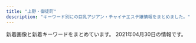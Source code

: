 ```yaml
---
title: "上野・御徒町"
description: "キーワード別にの巨乳アジアン・チャイナエステ嬢情報をまとめました。"
---
```


新着画像と新着キーワードをまとめています。
2021年04月30日の情報です。

<DmmAffiliateIns />
<KeywordTable
  shops={
    [
    {
        "keywords": {
            "85": 3,
            "86": 5,
            "D": 4,
            "87": 1,
            "C": 2,
            "88": 1,
            "\u30bb\u30af\u30b7\u30fc": 3,
            "E": 1
        },
        "img_links": [
            "https://moon-rabbit.info/staffPhoto/b20201027011549.jpg",
            "https://moon-rabbit.info/staffPhoto/s20201026233537.jpg",
            "https://moon-rabbit.info/js/sliderLine/slide_prev.png",
            "https://moon-rabbit.info/staffPhoto/b20210416205502.jpg",
            "https://moon-rabbit.info/images/store/04.jpg",
            "https://moon-rabbit.info/staffPhoto/s20210401213854.jpg",
            "https://moon-rabbit.info/images/returnBtn.png",
            "https://moon-rabbit.info/staffPhoto/s20210428160240.jpg",
            "https://moon-rabbit.info/staffPhoto/s20210403124159.jpg",
            "https://moon-rabbit.info/js/sliderLine/slide_next.png",
            "https://moon-rabbit.info/staffPhoto/s20201027004342.jpg",
            "https://moon-rabbit.info/staffPhoto/b20210401213854.jpg",
            "https://moon-rabbit.info/staffPhoto/b20210221135204.jpg",
            "https://moon-rabbit.info/staffPhoto/s20201026233328.jpg",
            "https://moon-rabbit.info/staffPhoto/s20201213182803.jpg",
            "https://moon-rabbit.info/staffPhoto/s20210326172946.jpg",
            "https://moon-rabbit.info/staffPhoto/b20210403124159.jpg",
            "https://moon-rabbit.info/staffPhoto/b20210428160201.jpg",
            "https://moon-rabbit.info/staffPhoto/s20201027011549.jpg",
            "https://moon-rabbit.info/staffPhoto/b20210406172509.jpg",
            "https://moon-rabbit.info/staffPhoto/b20201027003115.jpg",
            "https://moon-rabbit.info/staffPhoto/b20201213182803.jpg",
            "https://moon-rabbit.info/staffPhoto/b20201027002208.jpg",
            "https://moon-rabbit.info/images/store/03.jpg",
            "https://moon-rabbit.info/staffPhoto/s20201027002208.jpg",
            "https://moon-rabbit.info/uploadfiles/images/campaignMoonRabbitInfo.jpg",
            "https://moon-rabbit.info/staffPhoto/s20201027003115.jpg",
            "https://moon-rabbit.info/images/mobile.jpg",
            "https://moon-rabbit.info/staffPhoto/s20201027011627.jpg",
            "https://moon-rabbit.info/staffPhoto/s20210416205502.jpg",
            "https://moon-rabbit.info/staffPhoto/s20201026232438.jpg",
            "https://moon-rabbit.info/images/store/01.jpg",
            "https://moon-rabbit.info/staffPhoto/s20210415212743.jpg",
            "https://moon-rabbit.info/staffPhoto/s20210221135204.jpg",
            "https://moon-rabbit.info/staffPhoto/b20210415212743.jpg",
            "https://moon-rabbit.info/images/store/02.jpg",
            "https://moon-rabbit.info/staffPhoto/s20210406172509.jpg",
            "https://moon-rabbit.info/staffPhoto/s20210428160201.jpg",
            "https://moon-rabbit.info/staffPhoto/b20201027004342.jpg"
        ],
        "url": "https://moon-rabbit.info/",
        "name": "\u6708\u514e \u30b2\u30c3\u30c8",
        "station": "JR\u5fa1\u5f92\u753a\u99c5\u5357\u53e3"
    },
    {
        "url": "http://www.sh-riraks.xyz/",
        "keywords": {
            "C": 17
        },
        "station": "JR\u5fa1\u5f92\u753a\u99c5\u5357\u53e3",
        "name": "\u5922\u306e\u8776\u3005",
        "img_links": [
            "http://www.sh-riraks.xyz/uploads/201130/1-20113013311Rc.jpg",
            "http://www.sh-riraks.xyz/uploads/200107/1-20010F92019226.jpg",
            "http://www.sh-riraks.xyz/uploads/180521/1-1P5211649103K.jpg",
            "http://www.sh-riraks.xyz/uploads/201130/1-201130133215X9.jpg",
            "http://www.sh-riraks.xyz/img/ttl_pickup.png",
            "http://www.sh-riraks.xyz/uploads/191015/1-1910151T03I48.jpg",
            "http://www.sh-riraks.xyz/uploads/201130/1-201130133012441.jpg",
            "http://www.sh-riraks.xyz/uploads/200617/1-20061G54ZQ14.jpg",
            "http://www.sh-riraks.xyz/uploads/201130/1-201130132942Y6.jpg",
            "http://www.sh-riraks.xyz/uploads/181001/1-1Q001142T6406.jpg",
            "http://www.sh-riraks.xyz/uploads/201130/1-201130133145E0.jpg",
            "http://www.sh-riraks.xyz/img/ttl_girls.png",
            "http://www.sh-riraks.xyz/uploads/201130/1-201130133129441.jpg",
            "http://www.sh-riraks.xyz/uploads/181001/1-1Q001142IB48.jpg",
            "http://www.sh-riraks.xyz/uploads/201130/1-201130132956292.jpg",
            "http://www.sh-riraks.xyz/uploads/180521/1-1P52116495SC.jpg",
            "http://www.sh-riraks.xyz/uploads/200617/1-20061G54TIb.jpg",
            "http://www.sh-riraks.xyz/img/ttl_staff.png",
            "http://www.sh-riraks.xyz/uploads/allimg/180604/1-1P60410212A02.jpg",
            "http://www.sh-riraks.xyz/img/ttl_wnew.png",
            "http://www.sh-riraks.xyz/uploads/200617/1-20061G54941Z9.jpg",
            "http://www.sh-riraks.xyz/img/ttl_mobile.png",
            "http://www.sh-riraks.xyz/uploads/190611/1-1Z611153S2561.jpg",
            "http://www.sh-riraks.xyz/uploads/201130/1-201130133029220.jpg",
            "http://www.sh-riraks.xyz/uploads/201130/1-201130133045611.jpg"
        ]
    },
    {
        "img_links": [
            "https://20oasis.com/images/index_05.png",
            "https://20oasis.com/images/os21-14.jpg",
            "https://20oasis.com/images/index_07.png",
            "https://20oasis.com/images/index_08.png",
            "https://20oasis.com/images/index_09.png",
            "https://20oasis.com/images/os21-11.jpg",
            "https://20oasis.com/images/index_06.png",
            "https://20oasis.com/images/index_02.png",
            "https://20oasis.com/images/14.jpg",
            "https://20oasis.com/images/os21-7.jpg",
            "https://20oasis.com/images/index_03.png",
            "https://20oasis.com/images/os21-10.jpg",
            "https://20oasis.com/images/4.jpg",
            "https://20oasis.com/images/eso21-1.jpg",
            "https://20oasis.com/images/a0.jpg",
            "https://20oasis.com/images/index_20.jpg",
            "https://20oasis.com/images/1.jpg"
        ],
        "name": "\u30aa\u30a2\u30b7\u30b9",
        "url": "https://20oasis.com/",
        "keywords": {
            "85": 1,
            "90": 1,
            "84": 1
        },
        "station": "JR\u4e0a\u91ce\u99c5\u5165\u8c37\u53e3"
    },
    {
        "img_links": [
            "http://o-lucky.work/sp/staff/koko.jpg",
            "http://o-lucky.work/sp/images/top.jpg",
            "http://o-lucky.work/images/b3.jpg",
            "http://o-lucky.work/sp/staff/sakura.jpg",
            "http://o-lucky.work/sp/images/pc.jpg",
            "http://o-lucky.work/sp/img/sayaka1.jpg",
            "http://o-lucky.work/sp/images/newsb.jpg",
            "http://o-lucky.work/images/int2.jpg",
            "http://o-lucky.work/sp/images/sys2.jpg",
            "http://o-lucky.work/sp/images/int1.jpg",
            "http://o-lucky.work/img/kana1.jpg",
            "http://o-lucky.work/images/b2.jpg",
            "http://o-lucky.work/sp/images/b1.jpg",
            "http://o-lucky.work/sp/images/b3.jpg",
            "http://o-lucky.work/img/koko1.jpg",
            "http://o-lucky.work/staff/nana.jpg",
            "http://o-lucky.work/images/8.jpg",
            "http://o-lucky.work/images/3.jpg",
            "http://o-lucky.work/img/ruru1.jpg",
            "http://o-lucky.work/sp/images/head.jpg",
            "http://o-lucky.work/images/sm.jpg",
            "http://o-lucky.work/sp/images/ac1.jpg",
            "http://o-lucky.work/sp/staff/sayaka.jpg",
            "http://o-lucky.work/sp/staff/ruru.jpg",
            "http://o-lucky.work/sp/images/int3.jpg",
            "http://o-lucky.work/sp/images/rec1.jpg",
            "http://o-lucky.work/sp/images/menu/top.jpg",
            "http://o-lucky.work/sp/images/staff_t.jpg",
            "http://o-lucky.work/images/tr.jpg",
            "http://o-lucky.work/images/interior_t.jpg",
            "http://o-lucky.work/images/mobile.jpg",
            "http://o-lucky.work/sp/images/b2.jpg",
            "http://o-lucky.work/images/1.jpg",
            "http://o-lucky.work/images/int1.jpg",
            "http://o-lucky.work/images/7.jpg",
            "http://o-lucky.work/staff/koko.jpg",
            "http://o-lucky.work/sp/img/sakura1.jpg",
            "http://o-lucky.work/sp/img/ruru1.jpg",
            "http://o-lucky.work/sp/images/int2.jpg",
            "http://o-lucky.work/sp/staff/yuyu.jpg",
            "http://o-lucky.work/sp/menu/staff.jpg",
            "http://o-lucky.work/sp/staff/nana.jpg",
            "http://o-lucky.work/sp/images/sys1.jpg",
            "http://o-lucky.work/images/staff_t.jpg",
            "http://o-lucky.work/sp/images/news.jpg",
            "http://o-lucky.work/images/sys1.jpg",
            "http://o-lucky.work/sp/menu/top.jpg",
            "http://o-lucky.work/images/head.jpg",
            "http://o-lucky.work/sp/images/menu/staff.jpg",
            "http://o-lucky.work/sp/images/sys3.jpg",
            "http://o-lucky.work/images/news.jpg",
            "http://o-lucky.work/sp/img/nana1.jpg",
            "http://o-lucky.work/sp/images/int4.jpg",
            "http://o-lucky.work/sp/staff/kana.jpg",
            "http://o-lucky.work/sp/images/interior_t.jpg",
            "http://o-lucky.work/sp/img/kana1.jpg",
            "http://o-lucky.work/images/5.jpg",
            "http://o-lucky.work/staff/yuyu.jpg",
            "http://o-lucky.work/images/b1.jpg",
            "http://o-lucky.work/images/6.jpg",
            "http://o-lucky.work/staff/sayaka.jpg",
            "http://o-lucky.work/images/sys2.jpg",
            "http://o-lucky.work/images/4.jpg",
            "http://o-lucky.work/sp/images/topgirl.jpg",
            "http://o-lucky.work/sp/img/yuyu1.jpg",
            "http://o-lucky.work/img/yuyu1.jpg",
            "http://o-lucky.work/staff/sakura.jpg",
            "http://o-lucky.work/img/sayaka1.jpg",
            "http://o-lucky.work/images/line.png",
            "http://o-lucky.work/staff/ruru.jpg",
            "http://o-lucky.work/sp/images/tel.jpg",
            "http://o-lucky.work/sp/menu/interior.jpg",
            "http://o-lucky.work/img/sakura1.jpg",
            "http://o-lucky.work/staff/kana.jpg",
            "http://o-lucky.work/sp/img/koko1.jpg",
            "http://o-lucky.work/sp/images/footer.jpg",
            "http://o-lucky.work/img/nana1.jpg"
        ],
        "url": "http://o-lucky.work/",
        "name": "Lucky \u30e9\u30c3\u30ad\u30fc",
        "station": "JR\u5fa1\u5f92\u753a\u99c5\u5317\u53e3",
        "keywords": {}
    },
    {
        "img_links": [],
        "station": "JR\u5fa1\u5f92\u753a\u99c5\u5317\u53e3",
        "keywords": {},
        "url": "http://www.macaron.esjoho.com/",
        "name": "\u30de\u30ab\u30ed\u30f3"
    },
    {
        "url": "http://zoey.mssg.jp",
        "keywords": {},
        "name": "ZOEY \u30be\u30fc\u30a4",
        "img_links": [
            "http://zoey.mssg.jp/images/staff_image/staf_010a.jpg",
            "http://zoey.mssg.jp/images/top/top_08.png",
            "http://zoey.mssg.jp/images/home/top.jpg",
            "http://zoey.mssg.jp/images/top/top_03.jpg",
            "http://zoey.mssg.jp/images/top/top_02.jpg",
            "http://zoey.mssg.jp/images/top/top_05.jpg",
            "http://zoey.mssg.jp/images/top/top_01.jpg",
            "http://zoey.mssg.jp/images/page_top.png",
            "http://zoey.mssg.jp/images/top/top_04.jpg",
            "http://zoey.mssg.jp/images/top/top_06.jpg"
        ],
        "station": "JR\u5fa1\u5f92\u753a\u99c5\u5357\u53e3"
    },
    {
        "url": "http://ueno-miyabi.work/",
        "keywords": {},
        "station": "JR\u4e0a\u91ce\u99c5\u6d45\u8349\u53e3",
        "name": "\u6975\u4e0a\u30e1\u30f3\u30ba\u30a8\u30b9\u30c6-\u96c5-",
        "img_links": [
            "http://ueno-miyabi.work/images/3.jpg",
            "http://ueno-miyabi.work/sp/images/rec1.png",
            "http://ueno-miyabi.work/images/staff_t.jpg",
            "http://ueno-miyabi.work/img/yuyu2.jpg",
            "http://ueno-miyabi.work/sp/images/int1.jpg",
            "http://ueno-miyabi.work/images/sys.png",
            "http://ueno-miyabi.work/sp/images/head.jpg",
            "http://ueno-miyabi.work/images/b2.jpg",
            "http://ueno-miyabi.work/images/ta.jpg",
            "http://ueno-miyabi.work/sp/images/ta.jpg",
            "http://ueno-miyabi.work/sp/menu/staff.jpg",
            "http://ueno-miyabi.work/sp/staff/haru.jpg",
            "http://ueno-miyabi.work/sp/images/ac1.jpg",
            "http://ueno-miyabi.work/sp/images/1.png",
            "http://ueno-miyabi.work/images/news_t.jpg",
            "http://ueno-miyabi.work/images/head.jpg",
            "http://ueno-miyabi.work/sp/img/jun1.jpg",
            "http://ueno-miyabi.work/images/newsb.png",
            "http://ueno-miyabi.work/sp/images/newsb.png",
            "http://ueno-miyabi.work/staff/jun.jpg",
            "http://ueno-miyabi.work/img/jun1.jpg",
            "http://ueno-miyabi.work/images/tg_t.jpg",
            "http://ueno-miyabi.work/sp/staff/ai.jpg",
            "http://ueno-miyabi.work/images/rem.jpg",
            "http://ueno-miyabi.work/sp/images/int2.jpg",
            "http://ueno-miyabi.work/img/nana1.jpg",
            "http://ueno-miyabi.work/img/haru2.jpg",
            "http://ueno-miyabi.work/images/interior_t.jpg",
            "http://ueno-miyabi.work/staff/nana.jpg",
            "http://ueno-miyabi.work/img/haru1.jpg",
            "http://ueno-miyabi.work/sp/images/ts.jpg",
            "http://ueno-miyabi.work/images/tr.jpg",
            "http://ueno-miyabi.work/sp/images/staff_t.jpg",
            "http://ueno-miyabi.work/images/5.jpg",
            "http://ueno-miyabi.work/sp/staff/nana.jpg",
            "http://ueno-miyabi.work/staff/haru.jpg",
            "http://ueno-miyabi.work/sp/img/haru2.jpg",
            "http://ueno-miyabi.work/images/2.jpg",
            "http://ueno-miyabi.work/sp/images/rec2.jpg",
            "http://ueno-miyabi.work/sp/img/jun2.jpg",
            "http://ueno-miyabi.work/sp/menu/top.jpg",
            "http://ueno-miyabi.work/sp/img/yuyu2.jpg",
            "http://ueno-miyabi.work/sp/images/interior_t.jpg",
            "http://ueno-miyabi.work/sp/images/topgirl.jpg",
            "http://ueno-miyabi.work/sp/images/3.png",
            "http://ueno-miyabi.work/img/jun2.jpg",
            "http://ueno-miyabi.work/images/concept.png",
            "http://ueno-miyabi.work/sp/images/footer.jpg",
            "http://ueno-miyabi.work/sp/images/news.jpg",
            "http://ueno-miyabi.work/images/rec1.png",
            "http://ueno-miyabi.work/sp/img/nana1.jpg",
            "http://ueno-miyabi.work/images/1.jpg",
            "http://ueno-miyabi.work/sp/images/4.png",
            "http://ueno-miyabi.work/img/ai1.jpg",
            "http://ueno-miyabi.work/sp/images/2.png",
            "http://ueno-miyabi.work/sp/img/ai1.jpg",
            "http://ueno-miyabi.work/staff/ai.jpg",
            "http://ueno-miyabi.work/sp/staff/yuyu.jpg",
            "http://ueno-miyabi.work/sp/images/tel.jpg",
            "http://ueno-miyabi.work/sp/img/haru1.jpg",
            "http://ueno-miyabi.work/staff/yuyu.jpg",
            "http://ueno-miyabi.work/img/yuyu1.jpg",
            "http://ueno-miyabi.work/images/int2.jpg",
            "http://ueno-miyabi.work/images/sm.jpg",
            "http://ueno-miyabi.work/images/int1.jpg",
            "http://ueno-miyabi.work/images/rec2.jpg",
            "http://ueno-miyabi.work/sp/images/sys.png",
            "http://ueno-miyabi.work/sp/staff/jun.jpg",
            "http://ueno-miyabi.work/images/b1.jpg",
            "http://ueno-miyabi.work/images/4.jpg",
            "http://ueno-miyabi.work/sp/images/5.png",
            "http://ueno-miyabi.work/sp/img/yuyu1.jpg"
        ]
    },
    {
        "keywords": {},
        "url": "http://yura-kunitachi.xyz/",
        "img_links": [
            "http://yura-kunitachi.xyz/_src/53513957/wechatimg229.jpg",
            "http://yura-kunitachi.xyz/_src/53513910/5f5316158ec7f0d0727854410a5be46303a324b1fef3ef0de82fa8c4fe0f59d4.jpg",
            "http://yura-kunitachi.xyz/_src/53513933/wechatimg90.jpg",
            "http://yura-kunitachi.xyz/_src/53513943/navi_01.png",
            "http://yura-kunitachi.xyz/_src/53513961/wechatimg97.jpg",
            "http://yura-kunitachi.xyz/_src/53513942/3da7d3dc6ee4f2d3861295bdb20452b671deb86c6f4e442ebce1715dc06eb99e.jpg",
            "http://yura-kunitachi.xyz/_src/53513959/137080-osd41m-772.jpg",
            "http://yura-kunitachi.xyz/_src/53513955/cam.jpg",
            "http://yura-kunitachi.xyz/_src/53513953/navi_06.png",
            "http://yura-kunitachi.xyz/_src/55498274/wechatimg8.jpg",
            "http://yura-kunitachi.xyz/_src/53513963/wechatimg102.jpg",
            "http://yura-kunitachi.xyz/_src/53513951/navi_05.png",
            "http://yura-kunitachi.xyz/_src/53513931/wechatimg89.jpg",
            "http://yura-kunitachi.xyz/_src/55498272/wechatimg91.jpg",
            "http://yura-kunitachi.xyz/_src/53513935/wechatimg92.jpg",
            "http://yura-kunitachi.xyz/_src/53513945/navi_02.png",
            "http://yura-kunitachi.xyz/_src/53513967/xxl_44c52558b2be4d61a2f879da7d157c31.jpg",
            "http://yura-kunitachi.xyz/_src/53513965/wechatimg81_20210306210100439.jpg",
            "http://yura-kunitachi.xyz/_src/53513947/navi_03.png",
            "http://yura-kunitachi.xyz/_src/53513929/wechatimg93.jpg",
            "http://yura-kunitachi.xyz/_src/53513949/navi_04.png",
            "http://yura-kunitachi.xyz/_src/53513925/mmexport1618884765961.jpg"
        ],
        "station": "\u7530\u539f\u753a\u99c5\u30a8\u30ec\u30d9\u30fc\u30bf\u30fc\u53e3",
        "name": "Rei"
    },
    {
        "img_links": [
            "http://es-en.info/sp/images/tel.jpg",
            "http://es-en.info/sp/img/natumi1.jpg",
            "http://es-en.info/images/sys1.png",
            "http://es-en.info/images/9.jpg",
            "http://es-en.info/sp/staff/yuki.jpg",
            "http://es-en.info/sp/img/yuyu1.jpg",
            "http://es-en.info/sp/images/sys2.jpg",
            "http://es-en.info/sp/images/footer.jpg",
            "http://es-en.info/sp/images/sys4.png",
            "http://es-en.info/sp/images/ac1.jpg",
            "http://es-en.info/images/news.jpg",
            "http://es-en.info/img/zb.jpg",
            "http://es-en.info/sp/images/sisu_t.jpg",
            "http://es-en.info/img/natumi.jpg",
            "http://es-en.info/sp/images/pc.jpg",
            "http://es-en.info/sp/images/rec2.png",
            "http://es-en.info/images/staff_t.jpg",
            "http://es-en.info/sp/images/topgirl.jpg",
            "http://es-en.info/sp/images/newsb.png",
            "http://es-en.info/img/yuyu1.jpg",
            "http://es-en.info/sp/images/int3.jpg",
            "http://es-en.info/sp/images/rec1.png",
            "http://es-en.info/img/yuki.jpg",
            "http://es-en.info/images/head.jpg",
            "http://es-en.info/sp/menu/staff.jpg",
            "http://es-en.info/sp/images/interior_t.png",
            "http://es-en.info/sp/staff/yuyu.jpg",
            "http://es-en.info/sp/images/int2.jpg",
            "http://es-en.info/images/interior_t.jpg",
            "http://es-en.info/sp/images/int1.png",
            "http://es-en.info/sp/menu/interior.jpg",
            "http://es-en.info/sp/img/yuki1.jpg",
            "http://es-en.info/img/yuyu.jpg",
            "http://es-en.info/sp/images/sys1.jpg",
            "http://es-en.info/sp/images/news.jpg",
            "http://es-en.info/sp/menu/top.jpg",
            "http://es-en.info/img/natumi1.jpg",
            "http://es-en.info/images/info.png",
            "http://es-en.info/images/mobile.jpg",
            "http://es-en.info/sp/images/time.png",
            "http://es-en.info/images/rem.jpg",
            "http://es-en.info/images/interior.png",
            "http://es-en.info/img/yuki1.jpg",
            "http://es-en.info/sp/images/sisu.png",
            "http://es-en.info/sp/images/head.jpg",
            "http://es-en.info/images/7.jpg",
            "http://es-en.info/images/12.jpg",
            "http://es-en.info/sp/images/staff_t.png",
            "http://es-en.info/sp/images/top.jpg",
            "http://es-en.info/sp/images/sys3.jpg",
            "http://es-en.info/sp/images/int1.jpg",
            "http://es-en.info/sp/staff/natumi.jpg",
            "http://es-en.info/images/sm.jpg",
            "http://es-en.info/sp/images/rec3.png"
        ],
        "keywords": {
            "87": 1
        },
        "name": "\u5b89\u5fc3\u5802",
        "url": "http://es-en.info/",
        "station": "JR\u5fa1\u5f92\u753a\u99c5\u5357\u53e3"
    },
    {
        "url": "http://www.itoshii.tokyo/",
        "name": "\u30d5\u30a1\u30f3\u30bf\u30b8\u30fc",
        "keywords": {},
        "img_links": [],
        "station": "JR\u5fa1\u5f92\u753a\u99c5\u5317\u53e3"
    },
    {
        "keywords": {
            "C": 7
        },
        "url": "http://estelaspa.com/",
        "name": "Estela SPA\uff5e\u30a8\u30b9\u30c6\u30e9\u30b9\u30d1",
        "img_links": [
            "http://estelaspa.com/uploaded/news/201201035405.jpg",
            "http://estelaspa.com/img/room/1.png",
            "http://estelaspa.com/img/system/3.jpg",
            "http://estelaspa.com/img/photo_button.png",
            "http://estelaspa.com/img/system/card.jpg",
            "http://estelaspa.com/img/rmenu/staff_off.png",
            "http://estelaspa.com/uploaded/girlinfo/14/G1_14_2.jpg",
            "http://img.es-navi.com/img/link/banners/s/000002.png",
            "http://estelaspa.com/img/rmenu/call_off.png",
            "http://estelaspa.com/uploaded/girlinfo/16/G2_16_3.jpg",
            "http://estelaspa.com/img/system/4.jpg",
            "http://estelaspa.com/uploaded/girlinfo/12/G1_12_2.jpg",
            "http://estelaspa.com/img/corona.png",
            "http://estelaspa.com/uploaded/girlinfo/13/G1_13_2.jpg",
            "http://estelaspa.com/img/system/2.jpg",
            "http://estelaspa.com/img/rmenu/top_off.png",
            "http://estelaspa.com/uploaded/girlinfo/9/G2_9_3.jpg",
            "http://estelaspa.com/img/access/key.jpg",
            "http://estelaspa.com/img/system/etc.jpg",
            "http://estelaspa.com/img/fmenu/call_off.png",
            "http://estelaspa.com/img/google_button.png"
        ],
        "station": "JR\u5fa1\u5f92\u753a\u99c5\u5317\u53e3"
    },
    {
        "url": "http://lena.este.work/",
        "img_links": [
            "http://lena.este.work/images_staff/staff-2.jpg",
            "http://lena.este.work/images/mainvisual2_left.jpg",
            "http://lena.este.work/images/bnr_88_31.jpg",
            "http://lena.este.work/images/bnr_468_60.jpg",
            "http://lena.este.work/images/icon_twitter.png",
            "http://lena.este.work/images_staff/staff-3.jpg",
            "http://lena.este.work/images/bnr_160_45.jpg",
            "http://lena.este.work/images/mainvisual1_right.jpg",
            "http://lena.este.work/images/mainvisual1_left.jpg",
            "http://lena.este.work/images/line.png",
            "http://lena.este.work/images/no_image.jpg",
            "http://lena.este.work/images_staff/staff-1.jpg",
            "http://lena.este.work/images_staff/staff-4.jpg",
            "http://lena.este.work/images/mainvisual_txt.png",
            "http://lena.este.work/images/mainvisual2_right.jpg",
            "http://lena.este.work/images/bnr_200_40.jpg"
        ],
        "keywords": {},
        "station": "\u6e6f\u5cf6\u99c5",
        "name": "\u30a2\u30ed\u30de\u30ed\u30ea\u30fc\u30bf"
    },
    {
        "name": "\u30b9\u30de\u30a4\u30eb",
        "station": "JR\u5fa1\u5f92\u753a\u99c5\u5357\u53e3",
        "url": "http://smile.ests.jp/",
        "keywords": {},
        "img_links": []
    },
    {
        "station": "JR\u5fa1\u5f92\u753a\u99c5\u5357\u53e3",
        "img_links": [],
        "url": "http://ikoi.ies.fun/",
        "name": "\u61a9",
        "keywords": {}
    },
    {
        "img_links": [
            "https://ueno-mensesthe.com/wp/wp-content/uploads/2021/02/mirai2.jpg",
            "https://ueno-mensesthe.com/room/room-l8.jpg",
            "https://ueno-mensesthe.com/wp/wp-content/uploads/2021/04/haruko2.jpg",
            "https://ueno-mensesthe.com/wp/wp-content/uploads/2021/02/yuki2.jpg",
            "https://ueno-mensesthe.com/wp/wp-content/uploads/2021/02/hina2.jpg",
            "https://ueno-mensesthe.com/wp/wp-content/uploads/2021/01/main-150x150.png",
            "https://ueno-mensesthe.com/wp/wp-content/uploads/2021/02/hina-150x150.jpg",
            "https://ueno-mensesthe.com/wp/wp-content/uploads/2021/02/yuki.jpg",
            "https://ueno-mensesthe.com/images/cos2.jpg",
            "https://ueno-mensesthe.com/wp/wp-content/uploads/2021/02/hina-200x300.jpg",
            "https://ueno-mensesthe.com/images/main-sp.jpg",
            "https://ueno-mensesthe.com/images/top1.jpg",
            "https://ueno-mensesthe.com/room/room-l2.jpg",
            "https://ueno-mensesthe.com/wp/wp-content/uploads/2021/04/haruko1.jpg",
            "https://ueno-mensesthe.com/icon/twitter.png",
            "https://ueno-mensesthe.com/wp/wp-content/uploads/2021/03/ayumi2-1-150x150.jpg",
            "https://ueno-mensesthe.com/wp/wp-content/uploads/2021/04/sari1.jpg",
            "https://ueno-mensesthe.com/wp/wp-content/uploads/2021/04/newface.jpg",
            "https://ueno-mensesthe.com/icon/yelp.png",
            "https://ueno-mensesthe.com/wp/wp-content/uploads/2021/04/sari2-150x150.jpg",
            "https://ueno-mensesthe.com/footer/footer-staff.png",
            "https://ueno-mensesthe.com/images/top3.jpg",
            "https://ueno-mensesthe.com/room/room-l9.jpg",
            "https://ueno-mensesthe.com/images/flower.png",
            "https://ueno-mensesthe.com/wp/wp-content/uploads/2021/04/haruko2-200x300.jpg",
            "https://ueno-mensesthe.com/images/top2.jpg",
            "https://ueno-mensesthe.com/room/room-l10.jpg",
            "https://ueno-mensesthe.com/wp/wp-content/uploads/2021/03/ayumi2-1-200x300.jpg",
            "https://ueno-mensesthe.com/icon/facebook.png",
            "https://ueno-mensesthe.com/images/qrcode.png",
            "https://ueno-mensesthe.com/footer/footer-line.png",
            "https://ueno-mensesthe.com/room/room-l1.jpg",
            "https://ueno-mensesthe.com/wp/wp-content/uploads/2021/03/ayumi1.jpg",
            "https://ueno-mensesthe.com/wp/wp-content/uploads/2021/01/main-300x244.png",
            "https://ueno-mensesthe.com/wp/wp-content/uploads/2021/04/sari2-200x300.jpg",
            "https://ueno-mensesthe.com/room/room-l3.jpg",
            "https://ueno-mensesthe.com/icon/line.png",
            "https://ueno-mensesthe.com/wp/wp-content/uploads/2021/02/hana.jpg",
            "https://ueno-mensesthe.com/images/header3.png",
            "https://ueno-mensesthe.com/room/room-l7.jpg",
            "https://ueno-mensesthe.com/wp/wp-content/uploads/2021/02/mirai1.jpg",
            "https://ueno-mensesthe.com/images/cos1.jpg",
            "https://ueno-mensesthe.com/images/main.jpg",
            "https://ueno-mensesthe.com/wp/wp-content/uploads/2021/04/sari2.jpg",
            "https://ueno-mensesthe.com/wp/wp-content/uploads/2021/02/hina.jpg",
            "https://ueno-mensesthe.com/room/room-l4.jpg",
            "https://ueno-mensesthe.com/wp/wp-content/uploads/2021/02/hina3.jpg",
            "https://ueno-mensesthe.com/images/clear.png",
            "https://ueno-mensesthe.com/images/top0.jpg",
            "https://ueno-mensesthe.com/wp/wp-content/uploads/2021/04/haruko2-150x150.jpg",
            "https://ueno-mensesthe.com/footer/footer-tel.png",
            "https://ueno-mensesthe.com/wp/wp-content/uploads/2021/03/ayumi2.jpg"
        ],
        "name": "\u697d\u5712",
        "url": "https://ueno-mensesthe.com/",
        "keywords": {
            "C": 4,
            "F": 4,
            "\u30bb\u30af\u30b7\u30fc": 2,
            "D": 24
        },
        "station": "JR\u4e0a\u91ce\u99c5\u5165\u8c37\u53e3"
    },
    {
        "img_links": [
            "http://biki-massage.work/sp/img/cam.jpg",
            "http://biki-massage.work/img/sta5.jpg",
            "http://biki-massage.work/img/s3.jpg",
            "http://biki-massage.work/sp/img/s2.jpg",
            "http://biki-massage.work/sp/img/t-s.jpg",
            "http://biki-massage.work/img/st2.jpg",
            "http://biki-massage.work/img/head.jpg",
            "http://biki-massage.work/img/s2.jpg",
            "http://biki-massage.work/sp/img/pc.jpg",
            "http://biki-massage.work/sp/img/t-o.jpg",
            "http://biki-massage.work/img/st5.jpg",
            "http://biki-massage.work/img/st6.jpg",
            "http://biki-massage.work/sp/img/sys.jpg",
            "http://biki-massage.work/sp/img/p2.jpg",
            "http://biki-massage.work/img/campian.jpg",
            "http://biki-massage.work/img/fla1.jpg",
            "http://biki-massage.work/img/sta2.jpg",
            "http://biki-massage.work/img/mo.png",
            "http://biki-massage.work/img/st1.jpg",
            "http://biki-massage.work/sp/img/t-r.jpg",
            "http://biki-massage.work/img/nos.jpg",
            "http://biki-massage.work/sp/img/s3.jpg",
            "http://biki-massage.work/img/fla3.jpg",
            "http://biki-massage.work/sp/img/s5.jpg",
            "http://biki-massage.work/img/s6.jpg",
            "http://biki-massage.work/sp/img/p6.jpg",
            "http://biki-massage.work/sp/img/botton.jpg",
            "http://biki-massage.work/img/sta6.jpg",
            "http://biki-massage.work/img/botton.jpg",
            "http://biki-massage.work/sp/img/s4.jpg",
            "http://biki-massage.work/sp/img/s6.jpg",
            "http://biki-massage.work/img/sta3.jpg",
            "http://biki-massage.work/sp/img/tel.jpg",
            "http://biki-massage.work/img/sta4.jpg",
            "http://biki-massage.work/sp/img/add.jpg",
            "http://biki-massage.work/sp/img/time.jpg",
            "http://biki-massage.work/img/s4.jpg",
            "http://biki-massage.work/sp/img/tit.jpg",
            "http://biki-massage.work/sp/img/t-t.jpg",
            "http://biki-massage.work/sp/img/p3.jpg",
            "http://biki-massage.work/img/fla2.jpg",
            "http://biki-massage.work/img/s1.jpg",
            "http://biki-massage.work/sp/img/pic.jpg",
            "http://biki-massage.work/img/sta1.jpg",
            "http://biki-massage.work/img/st4.jpg",
            "http://biki-massage.work/img/st3.jpg",
            "http://biki-massage.work/sp/img/t-a.jpg",
            "http://biki-massage.work/sp/img/info.jpg",
            "http://biki-massage.work/sp/img/s1.jpg",
            "http://biki-massage.work/img/s5.jpg"
        ],
        "keywords": {
            "87": 2,
            "E": 1,
            "D": 3,
            "83": 1,
            "86": 7,
            "88": 2,
            "C": 16
        },
        "name": "\u5a9a\u59eb\uff5e\u30d3\u30ad\uff5e",
        "station": "JR\u5fa1\u5f92\u753a\u99c5\u5317\u53e3",
        "url": "http://biki-massage.work/"
    },
    {
        "name": "\u7652\u3057\u306e\u5bb6",
        "img_links": [
            "http://www.iyashinoie.mensest.com/img/nav-006.png",
            "http://www.iyashinoie.mensest.com/img/top01.png",
            "http://www.iyashinoie.mensest.com/img/nav-003.png",
            "http://www.iyashinoie.mensest.com/img/stt.jpg",
            "http://www.iyashinoie.mensest.com/img/stb.jpg",
            "http://www.iyashinoie.mensest.com/img/nav-005.png",
            "http://www.iyashinoie.mensest.com/files/003.jpg",
            "http://www.iyashinoie.mensest.com/img/nav-004.png",
            "http://www.iyashinoie.mensest.com/img/tel.png",
            "http://www.iyashinoie.mensest.com/files/002.jpg",
            "http://www.iyashinoie.mensest.com/img/nav-002.png",
            "http://www.iyashinoie.mensest.com/img/nav-001.png",
            "http://www.iyashinoie.mensest.com/files/001.jpg"
        ],
        "station": "\u6d45\u8349\u99c5",
        "url": "http://www.iyashinoie.mensest.com/",
        "keywords": {
            "D": 2,
            "C": 1,
            "86": 2,
            "87": 1
        }
    },
    {
        "url": "http://spa-amore.info/",
        "station": "JR\u5fa1\u5f92\u753a\u99c5\u5317\u53e3",
        "name": "\u30b9\u30d1 \u30a2\u30e2\u30fc\u30ec",
        "img_links": [
            "http://spa-amore.info/uploads/rubyes/2017/02/btn_top_03.png",
            "http://spa-amore.info/uploads/rubyes/2020/11/img_6654.jpg",
            "http://spa-amore.info/uploads/rubyes/2019/12/img_3761.jpg",
            "http://spa-amore.info/uploads/rubyes/2017/02/subvisual_reserve.png",
            "http://spa-amore.info/uploads/rubyes/2017/02/bnr_side_05.png",
            "http://spa-amore.info/uploads/rubyes/2019/10/img_5017.jpg",
            "http://spa-amore.info/uploads/rubyes/2017/02/bnr_side_credit.png",
            "http://spa-amore.info/uploads/rubyes/2017/02/btn_top_01.png",
            "http://spa-amore.info/uploads/rubyes/2018/06/img_6526de79a84e589afe69cac1.jpg",
            "http://spa-amore.info/uploads/rubyes/2018/11/img_2998.png",
            "http://spa-amore.info/uploads/rubyes/2017/02/bnr_side_01.png",
            "http://spa-amore.info/uploads/rubyes/2018/06/img_6509de79a84e589afe69cac1.jpg",
            "http://spa-amore.info/uploads/rubyes/images/p01.png",
            "http://spa-amore.info/uploads/rubyes/2020/12/img_6829.jpg",
            "http://spa-amore.info/uploads/rubyes/images/subvisual_staff.png",
            "http://spa-amore.info/uploads/rubyes/2017/02/btn_top_02.png",
            "http://spa-amore.info/uploads/rubyes/images/icon_flower.png",
            "http://spa-amore.info/uploads/rubyes/2017/02/subvisual_enquete.png",
            "http://spa-amore.info/uploads/rubyes/2017/02/bnr_side_02.png",
            "http://spa-amore.info/uploads/rubyes/2018/12/ad_7z8_720.png",
            "http://spa-amore.info/uploads/rubyes/2019/03/img_35012.jpg",
            "http://spa-amore.info/uploads/rubyes/2019/10/img_4995.jpg",
            "http://spa-amore.info/uploads/rubyes/2017/02/img_info_01.png",
            "http://spa-amore.info/uploads/rubyes/2017/02/wifi.jpg",
            "http://spa-amore.info/uploads/rubyes/2017/02/treatment.png",
            "http://spa-amore.info/uploads/rubyes/images/no-photo.jpg",
            "http://spa-amore.info/uploads/rubyes/2017/02/subvisual_magazine.png",
            "http://spa-amore.info/uploads/rubyes/2017/02/icon_flower.png",
            "http://spa-amore.info/uploads/rubyes/2017/02/subvisual_link-1000x144.png",
            "http://spa-amore.info/uploads/rubyes/2017/02/bnr_side_03.png",
            "http://spa-amore.info/uploads/rubyes/2019/04/img_3767.jpg",
            "http://spa-amore.info/uploads/rubyes/2018/06/wechatimg111.jpeg",
            "http://spa-amore.info/uploads/rubyes/2017/02/img_info_06.png",
            "http://spa-amore.info/uploads/rubyes/2017/02/img_info_03.png",
            "http://spa-amore.info/uploads/rubyes/2019/04/img_3768.jpg",
            "http://spa-amore.info/uploads/rubyes/2018/06/img_6517de79a84e589afe69cac1.jpg",
            "http://spa-amore.info/uploads/rubyes/2018/06/tel.jpg",
            "http://spa-amore.info/uploads/rubyes/2020/01/img_5610-1919x2560.jpg",
            "http://spa-amore.info/uploads/rubyes/2020/11/img_6655.jpg",
            "http://spa-amore.info/uploads/rubyes/2020/03/lili.jpeg",
            "http://spa-amore.info/uploads/rubyes/2019/07/img_4390.jpg",
            "http://spa-amore.info/uploads/rubyes/2017/02/subvisual_contact.png",
            "http://spa-amore.info/uploads/rubyes/2017/02/img_info_02.png",
            "http://spa-amore.info/uploads/rubyes/2017/02/img_info_05.png",
            "http://spa-amore.info/uploads/rubyes/2017/03/img_bnr_concept.png",
            "http://spa-amore.info/uploads/rubyes/2018/06/img_6484de79a84e589afe69cac1.jpg",
            "http://spa-amore.info/\thttp:/spa-amore.info/uploads/rubyes/2019/03/ivent2.jpeg",
            "http://spa-amore.info/uploads/rubyes/2017/02/subvisual_qa.png",
            "http://spa-amore.info/uploads/rubyes/2019/12/img_3763.jpg",
            "http://spa-amore.info/uploads/rubyes/2020/05/img_4838.jpg",
            "http://spa-amore.info/uploads/rubyes/2017/02/subvisual_link.png",
            "http://spa-amore.info/uploads/rubyes/2018/12/ad-7z8-s.png",
            "http://spa-amore.info/uploads/rubyes/2019/12/img_3765.jpg",
            "http://spa-amore.info/uploads/rubyes/2017/02/img_info_04.png",
            "http://spa-amore.info/uploads/rubyes/2017/02/subvisual_info.png",
            "http://spa-amore.info/uploads/rubyes/2019/10/img_4997.jpg",
            "http://spa-amore.info/uploads/rubyes/2019/03/img_35011.jpg",
            "http://spa-amore.info/uploads/rubyes/2019/12/img_3766.jpg",
            "http://spa-amore.info/uploads/rubyes/2018/06/bnr_side_041.png"
        ],
        "keywords": {
            "C": 1
        }
    },
    {
        "name": "\u30e1\u30a2\u30ea\u30fc",
        "url": "http://mary.est-u.com/",
        "img_links": [
            "http://mary.est-u.com/images/index_07.jpg",
            "http://mary.est-u.com/images/s1.jpg",
            "http://mary.est-u.com/images/index_02.jpg",
            "http://mary.est-u.com/images/index_14.jpg",
            "http://mary.est-u.com/images/index_03.jpg",
            "http://mary.est-u.com/images/2.jpg",
            "http://mary.est-u.com/images/cc.jpg",
            "http://mary.est-u.com/images/index_01.jpg"
        ],
        "keywords": {},
        "station": "JR\u4e0a\u91ce\u99c5\u5165\u8c37\u53e3"
    },
    {
        "url": "http://foryou-es.info/",
        "img_links": [
            "http://www.foryou-es.info/sp/img/yuri1.jpg",
            "http://www.foryou-es.info/sp/images/top.jpg",
            "http://www.foryou-es.info/sp/menu/top.jpg",
            "http://www.foryou-es.info/sp/img/saki.png",
            "http://www.foryou-es.info/img/yuri1.jpg",
            "http://foryou-es.info/images/newface.jpg",
            "http://foryou-es.info/img/sia3.jpg",
            "http://www.foryou-es.info/i/img/sara.jpg",
            "http://www.foryou-es.info/img/sia2.jpg",
            "http://www.foryou-es.info/img/yui3.jpg",
            "http://www.foryou-es.info/img/sara1.jpg",
            "http://www.foryou-es.info/img/yuri.png",
            "http://foryou-es.info/img/sia1.jpg",
            "http://www.foryou-es.info/img/saki1.jpg",
            "http://foryou-es.info/images/mobile.jpg",
            "http://www.foryou-es.info/sp/img/hina.png",
            "http://foryou-es.info/img/hina4.jpg",
            "http://www.foryou-es.info/sp/img/yui2.jpg",
            "http://www.foryou-es.info/images/tt.png",
            "http://foryou-es.info/img/sara1.jpg",
            "http://foryou-es.info/images/sa.jpg",
            "http://www.foryou-es.info/images/news.jpg",
            "http://foryou-es.info/img/hina1.jpg",
            "http://www.foryou-es.info/sp/img/yuri2.jpg",
            "http://www.foryou-es.info/img/riko4.jpg",
            "http://www.foryou-es.info/images/blog.jpg",
            "http://foryou-es.info/img/rora2.jpg",
            "http://www.foryou-es.info/sp/menu/interior.jpg",
            "http://www.foryou-es.info/sp/images/sm.jpg",
            "http://www.foryou-es.info/img/honey3.jpg",
            "http://foryou-es.info/img/sara2.jpg",
            "http://foryou-es.info/images/koko_200x40.png",
            "http://www.foryou-es.info/sp/img/riko.png",
            "http://www.foryou-es.info/sp/images/rec2.jpg",
            "http://www.foryou-es.info/sp/img/honey2.jpg",
            "http://foryou-es.info/images/sirase.jpg",
            "http://www.foryou-es.info/sp/img/miki.png",
            "http://www.foryou-es.info/img/saki.png",
            "http://www.foryou-es.info/i/img/honey.jpg",
            "http://www.foryou-es.info/sp/images/tel.jpg",
            "http://www.foryou-es.info/i/img/riko.jpg",
            "http://foryou-es.info/img/sara.png",
            "http://www.foryou-es.info/img/honey1.jpg",
            "http://www.foryou-es.info/images/koko_200x40.png",
            "http://foryou-es.info/img/rora1.jpg",
            "http://www.foryou-es.info/img/saki2.jpg",
            "http://www.foryou-es.info/sp/img/yuri.png",
            "http://www.foryou-es.info/sp/img/sia.png",
            "http://www.foryou-es.info/img/riko1.jpg",
            "http://foryou-es.info/img/honey3.jpg",
            "http://www.foryou-es.info/img/hina3.jpg",
            "http://www.foryou-es.info/sp/img/hina3.jpg",
            "http://www.foryou-es.info/images/newface.jpg",
            "http://www.foryou-es.info/images/interior1.png",
            "http://www.foryou-es.info/sp/img/sara.png",
            "http://www.foryou-es.info/images/tel.png",
            "http://www.foryou-es.info/sp/img/honey3.jpg",
            "http://www.foryou-es.info/img/riko.png",
            "http://foryou-es.info/images/si.png",
            "http://foryou-es.info/images/blog.jpg",
            "http://www.foryou-es.info/i/img/yui.jpg",
            "http://www.foryou-es.info/img/honey2.jpg",
            "http://foryou-es.info/img/yui.png",
            "http://foryou-es.info/img/honey1.jpg",
            "http://www.foryou-es.info/sp/images/staff_t.jpg",
            "http://foryou-es.info/images/rem.jpg",
            "http://foryou-es.info/img/saki1.jpg",
            "http://foryou-es.info/img/miki2.jpg",
            "http://www.foryou-es.info/i/img/miki.jpg",
            "http://www.foryou-es.info/images/so.jpg",
            "http://foryou-es.info/img/yui3.jpg",
            "http://foryou-es.info/img/sia4.jpg",
            "http://foryou-es.info/img/hina2.jpg",
            "http://www.foryou-es.info/sp/images/head.jpg",
            "http://www.foryou-es.info/sp/images/newsb.jpg",
            "http://www.foryou-es.info/i/img/seiko.jpg",
            "http://foryou-es.info/img/yuri.png",
            "http://foryou-es.info/img/honey2.jpg",
            "http://www.foryou-es.info/sp/img/honey1.jpg",
            "http://foryou-es.info/img/honey.png",
            "http://www.foryou-es.info/sp/img/seiko.png",
            "http://www.foryou-es.info/img/yuri2.jpg",
            "http://foryou-es.info/images/zy.png",
            "http://foryou-es.info/img/sia2.jpg",
            "http://foryou-es.info/img/riko1.jpg",
            "http://www.foryou-es.info/sp/images/rec3.jpg",
            "http://www.foryou-es.info/img/riko3.jpg",
            "http://www.foryou-es.info/sp/img/miki3.jpg",
            "http://www.foryou-es.info/sp/img/riko1.jpg",
            "http://www.foryou-es.info/img/yui.png",
            "http://www.foryou-es.info/sp/img/yui3.jpg",
            "http://foryou-es.info/img/rora3.jpg",
            "http://www.foryou-es.info/sp/img/hina4.jpg",
            "http://www.foryou-es.info/sp/img/hina2.jpg",
            "http://foryou-es.info/img/seiko.png",
            "http://foryou-es.info/images/tt.png",
            "http://www.foryou-es.info/i/img/rora.jpg",
            "http://www.foryou-es.info/images/sirase.jpg",
            "http://foryou-es.info/img/miki1.jpg",
            "http://foryou-es.info/img/miki3.jpg",
            "http://www.foryou-es.info/img/miki2.jpg",
            "http://foryou-es.info/img/rora4.jpg",
            "http://www.foryou-es.info/img/sara2.jpg",
            "http://www.foryou-es.info/images/staff_t.jpg",
            "http://www.foryou-es.info/sp/img/miki2.jpg",
            "http://www.foryou-es.info/img/yui2.jpg",
            "http://www.foryou-es.info/images/rem.jpg",
            "http://www.foryou-es.info/img/saki3.jpg",
            "http://www.foryou-es.info/sp/menu/staff.jpg",
            "http://foryou-es.info/images/sm.jpg",
            "http://foryou-es.info/images/news.jpg",
            "http://www.foryou-es.info/sp/img/miki1.jpg",
            "http://foryou-es.info/img/yuri3.jpg",
            "http://www.foryou-es.info/sp/img/honey.png",
            "http://www.foryou-es.info/img/hina1.jpg",
            "http://www.foryou-es.info/sp/images/time.jpg",
            "http://foryou-es.info/img/riko4.jpg",
            "http://www.foryou-es.info/img/miki3.jpg",
            "http://foryou-es.info/images/so.jpg",
            "http://www.foryou-es.info/images/sa.jpg",
            "http://www.foryou-es.info/img/yui1.jpg",
            "http://www.foryou-es.info/i/img/risa.jpg",
            "http://foryou-es.info/images/interior.jpg",
            "http://foryou-es.info/img/rora.png",
            "http://www.foryou-es.info/sp/staff/yui.png",
            "http://www.foryou-es.info/sp/img/riko3.jpg",
            "http://www.foryou-es.info/images/mobile.jpg",
            "http://foryou-es.info/img/riko.png",
            "http://www.foryou-es.info/images/interior_t.jpg",
            "http://www.foryou-es.info/img/sia1.jpg",
            "http://foryou-es.info/img/saki2.jpg",
            "http://www.foryou-es.info/img/hina4.jpg",
            "http://www.foryou-es.info/img/seiko.png",
            "http://foryou-es.info/images/interior1.png",
            "http://www.foryou-es.info/img/hina2.jpg",
            "http://www.foryou-es.info/img/sia.png",
            "http://foryou-es.info/img/yui1.jpg",
            "http://foryou-es.info/img/riko3.jpg",
            "http://www.foryou-es.info/img/rora4.jpg",
            "http://www.foryou-es.info/sp/img/hina1.jpg",
            "http://www.foryou-es.info/sp/img/yui.png",
            "http://www.foryou-es.info/sp/img/rora.png",
            "http://www.foryou-es.info/img/rora.png",
            "http://www.foryou-es.info/img/yuri3.jpg",
            "http://www.foryou-es.info/img/miki1.jpg",
            "http://www.foryou-es.info/img/sara.png",
            "http://www.foryou-es.info/img/rora3.jpg",
            "http://www.foryou-es.info/sp/img/riko2.jpg",
            "http://foryou-es.info/images/info.jpg",
            "http://foryou-es.info/img/saki3.jpg",
            "http://foryou-es.info/img/sara3.jpg",
            "http://foryou-es.info/img/hina3.jpg",
            "http://www.foryou-es.info/i/img/kaori.jpg",
            "http://foryou-es.info/images/tel.png",
            "http://www.foryou-es.info/sp/staff/saki.png",
            "http://www.foryou-es.info/img/miki.png",
            "http://foryou-es.info/img/hina.png",
            "http://www.foryou-es.info/img/hina.png",
            "http://www.foryou-es.info/img/honey.png",
            "http://www.foryou-es.info/images/zy.png",
            "http://www.foryou-es.info/img/riko2.jpg",
            "http://foryou-es.info/images/tp.png",
            "http://www.foryou-es.info/sp/images/pc.jpg",
            "http://www.foryou-es.info/sp/img/yui1.jpg",
            "http://www.foryou-es.info/img/rora2.jpg",
            "http://www.foryou-es.info/img/rora1.jpg",
            "http://foryou-es.info/images/staff_t.jpg",
            "http://www.foryou-es.info/images/si.png",
            "http://foryou-es.info/img/riko2.jpg",
            "http://www.foryou-es.info/i/img/hina.jpg",
            "http://foryou-es.info/img/yuri2.jpg",
            "http://foryou-es.info/img/yui2.jpg",
            "http://www.foryou-es.info/i/img/saki.jpg",
            "http://www.foryou-es.info/sp/images/news.png",
            "http://www.foryou-es.info/sp/img/yuri3.jpg",
            "http://www.foryou-es.info/sp/staff/yuri.png",
            "http://www.foryou-es.info/images/tp.png",
            "http://www.foryou-es.info/i/img/yuri.jpg",
            "http://foryou-es.info/img/yuri1.jpg",
            "http://www.foryou-es.info/images/interior.jpg",
            "http://foryou-es.info/images/interior_t.jpg",
            "http://www.foryou-es.info/img/sia3.jpg",
            "http://foryou-es.info/images/ac.jpg",
            "http://www.foryou-es.info/sp/img/riko4.jpg",
            "http://www.foryou-es.info/i/img/sia.jpg",
            "http://www.foryou-es.info/sp/images/rec1.jpg",
            "http://foryou-es.info/img/sia.png",
            "http://foryou-es.info/img/saki.png",
            "http://www.foryou-es.info/img/sara3.jpg",
            "http://www.foryou-es.info/images/info.jpg",
            "http://www.foryou-es.info/sp/images/newface.png",
            "http://www.foryou-es.info/img/sia4.jpg",
            "http://www.foryou-es.info/images/sm.jpg",
            "http://foryou-es.info/img/miki.png"
        ],
        "station": "JR\u5fa1\u5f92\u753a\u99c5\u5357\u53e3",
        "keywords": {
            "C": 34,
            "89": 42,
            "90": 5,
            "88": 14,
            "E": 8,
            "D": 16
        },
        "name": "\u30de\u30fc\u30ad\u30e5\u30ea\u30fcMERCURY"
    },
    {
        "station": "JR\u5fa1\u5f92\u753a\u99c5\u5317\u53e3",
        "keywords": {
            "F": 3,
            "E": 13,
            "D": 25,
            "\u30bb\u30af\u30b7\u30fc": 2,
            "C": 7
        },
        "name": "\u7652\u3057\u5c4b",
        "url": "https://u-este.com/",
        "img_links": [
            "https://u-este.com/wp-content/uploads/2021/02/sajiojaioaklakksla.jpg",
            "https://u-este.com/wp-content/uploads/2021/02/02sioajsioasa.jpg",
            "https://u-este.com/wp-content/uploads/2021/02/hsaosjiaklakla.jpg",
            "https://u-este.com/wp-content/uploads/2021/02/02jiosajsaklsa.jpg",
            "https://u-este.com/wp-content/uploads/2021/02/srdaytfuygiho.jpg",
            "https://u-este.com/wp-content/uploads/2021/02/draytfusgyiho.jpg",
            "https://u-este.com/wp-content/themes/este/img/1.jpg",
            "https://u-este.com/wp-content/uploads/2021/02/01soaaklaa.jpg",
            "https://u-este.com/wp-content/themes/este/img/top-img05.png",
            "https://u-este.com/wp-content/uploads/2021/02/897s6aaiyashia.jpg",
            "https://u-este.com/wp-content/uploads/2021/02/shiauiaas.jpg",
            "https://u-este.com/wp-content/uploads/2021/02/03ioasjiassaa.jpg",
            "https://u-este.com/wp-content/uploads/2021/02/sajiojaiolaksa.jpg",
            "https://u-este.com/wp-content/uploads/2021/02/2121iyashia.jpg",
            "https://u-este.com/wp-content/uploads/2021/02/11iyashia.jpg",
            "https://u-este.com/wp-content/themes/este/img/top-img04a.png",
            "https://u-este.com/wp-content/themes/este/img/call.png",
            "https://u-este.com/wp-content/uploads/2021/02/0hsaisjiaaaklaslka.jpg",
            "https://u-este.com/wp-content/uploads/2021/02/drtyfugihoj.jpg",
            "https://u-este.com/wp-content/uploads/2021/02/stadyfuygaiho.jpg",
            "https://u-este.com/wp-content/themes/este/img/3.jpg",
            "https://u-este.com/wp-content/themes/este/img/tel_footer.png",
            "https://u-este.com/wp-content/themes/este/img/tel_header.png",
            "https://u-este.com/wp-content/uploads/2021/02/01sajioakla.jpg",
            "https://u-este.com/wp-content/uploads/2021/02/aertdyfugiho.jpg",
            "https://u-este.com/wp-content/themes/este/img/top-img02.png",
            "https://u-este.com/wp-content/themes/este/img/2.jpg",
            "https://u-este.com/wp-content/uploads/2021/02/121iyashia.jpg",
            "https://u-este.com/wp-content/themes/este/img/4.jpg",
            "https://u-este.com/wp-content/themes/este/img/top-img01.png",
            "https://u-este.com/wp-content/uploads/2021/02/04shioajsioaklsa.jpg"
        ]
    },
    {
        "name": "\u30ab\u30eb\u30de\u30ea\u30be\u30fc\u30c8\uff06\u30b9\u30d1",
        "url": "http://esthe-massage.black/",
        "img_links": [
            "http://esthe-massage.black/images/index_an_05.jpg",
            "http://esthe-massage.black/images/cg6.jpg",
            "http://esthe-massage.black/images/qr.jpg",
            "http://esthe-massage.black/images/sta11.jpg",
            "http://esthe-massage.black/images/cg2.jpg",
            "http://esthe-massage.black/images/sta7.jpg",
            "http://esthe-massage.black/images/link_3.jpg",
            "http://esthe-massage.black/images/cg5.jpg",
            "http://esthe-massage.black/images/tit4.png",
            "http://esthe-massage.black/images/cg1.jpg",
            "http://esthe-massage.black/images/index_an_01.jpg",
            "http://esthe-massage.black/images/footer.jpg",
            "http://esthe-massage.black/images/sta12.jpg",
            "http://esthe-massage.black/images/sys03.jpg",
            "http://esthe-massage.black/images/sta2.jpg",
            "http://esthe-massage.black/images/cg7.jpg",
            "http://esthe-massage.black/images/index_an_03.jpg",
            "http://esthe-massage.black/images/cg4.jpg",
            "http://esthe-massage.black/images/sta6.jpg",
            "http://esthe-massage.black/images/sys01.jpg",
            "http://esthe-massage.black/images/cg12.jpg",
            "http://esthe-massage.black/images/cg8.jpg",
            "http://esthe-massage.black/images/acc.jpg",
            "http://esthe-massage.black/images/sta5.jpg",
            "http://esthe-massage.black/images/cg10.jpg",
            "http://esthe-massage.black/images/sta3.jpg",
            "http://esthe-massage.black/images/tit1.png",
            "http://esthe-massage.black/images/tit5.png",
            "http://esthe-massage.black/images/sys02.jpg",
            "http://esthe-massage.black/images/top.jpg",
            "http://esthe-massage.black/images/tit2.png",
            "http://esthe-massage.black/images/index_an_02.jpg",
            "http://esthe-massage.black/images/sta8.jpg",
            "http://esthe-massage.black/images/index_an_06.jpg",
            "http://esthe-massage.black/images/index_an_04.jpg",
            "http://esthe-massage.black/images/index_bn_01.jpg",
            "http://esthe-massage.black/images/cg11.jpg",
            "http://esthe-massage.black/images/cg3.jpg",
            "http://esthe-massage.black/images/index_bn_05.jpg",
            "http://esthe-massage.black/images/index_bn_06.jpg",
            "http://esthe-massage.black/images/index_bn_02.jpg",
            "http://esthe-massage.black/images/index_bn_03.jpg",
            "http://esthe-massage.black/images/sta10.jpg",
            "http://cdn.dino-es.com/images/logo/88x31DinoEs.png",
            "http://esthe-massage.black/images/sta1.jpg",
            "http://esthe-massage.black/images/te.png"
        ],
        "station": "JR\u5fa1\u5f92\u753a\u99c5\u5357\u53e3",
        "keywords": {
            "C": 4,
            "82": 30,
            "84": 8,
            "89": 4,
            "D": 16,
            "E": 4
        }
    },
    {
        "keywords": {},
        "name": "\u604b\u611b",
        "img_links": [
            "http://lian-ai.work/staff/nari.jpg",
            "http://lian-ai.work/images/9.jpg",
            "http://lian-ai.work/images/int1.jpg",
            "http://lian-ai.work/images/rec1.jpg",
            "http://lian-ai.work/staff/yuna.jpg",
            "http://lian-ai.work/images/1.jpg",
            "http://lian-ai.work/staff/mei.jpg",
            "http://lian-ai.work/img/akina1.jpg",
            "http://lian-ai.work/images/interior_t.jpg",
            "http://lian-ai.work/images/10.jpg",
            "http://lian-ai.work/img/an1.jpg",
            "http://lian-ai.work/staff/momo.jpg",
            "http://lian-ai.work/img/akane1.jpg",
            "http://lian-ai.work/staff/akane.jpg",
            "http://lian-ai.work/images/int2.jpg",
            "http://lian-ai.work/images/6.jpg",
            "http://lian-ai.work/images/sys1.jpg",
            "http://lian-ai.work/images/rec2.jpg",
            "http://lian-ai.work/img/mei1.jpg",
            "http://lian-ai.work/staff/akina.jpg",
            "http://lian-ai.work/img/akina2.jpg",
            "http://lian-ai.work/images/4.jpg",
            "http://lian-ai.work/images/mobile.jpg",
            "http://lian-ai.work/images/3.jpg",
            "http://lian-ai.work/img/mirei1.jpg",
            "http://lian-ai.work/img/akane2.jpg",
            "http://lian-ai.work/images/sys2.jpg",
            "http://lian-ai.work/img/momoka1.jpg",
            "http://lian-ai.work/images/tg.jpg",
            "http://lian-ai.work/img/momo1.jpg",
            "http://lian-ai.work/staff/an.jpg",
            "http://lian-ai.work/staff/momoka.jpg",
            "http://lian-ai.work/images/head.jpg",
            "http://lian-ai.work/images/2.jpg",
            "http://lian-ai.work/img/miki1.jpg",
            "http://lian-ai.work/img/nari1.jpg",
            "http://lian-ai.work/img/yuna1.jpg",
            "http://lian-ai.work/images/8.jpg",
            "http://lian-ai.work/staff/mirei.jpg",
            "http://lian-ai.work/images/ta.jpg",
            "http://lian-ai.work/staff/miki.jpg",
            "http://lian-ai.work/images/5.jpg",
            "http://lian-ai.work/images/staff_t.jpg",
            "http://lian-ai.work/images/7.jpg"
        ],
        "url": "http://lian-ai.work/",
        "station": "JR\u5fa1\u5f92\u753a\u99c5\u5317\u53e3"
    },
    {
        "img_links": [
            "http://www.okachi-mg.com/images/index_02.png",
            "http://www.okachi-mg.com/images/esk1.jpg",
            "http://www.okachi-mg.com/images/index_03.png",
            "https://okachi-mg.com/images/index_19.jpg",
            "http://www.okachi-mg.com/images/index_05.png",
            "https://okachi-mg.com/images/ks21-4.jpg",
            "http://www.okachi-mg.com/images/index_19.jpg",
            "http://www.okachi-mg.com/images/index_08.png",
            "http://www.okachi-mg.com/images/a0.jpg",
            "https://okachi-mg.com/images/index_05.png",
            "https://okachi-mg.com/images/ks20-9.jpg",
            "https://okachi-mg.com/images/1.jpg",
            "http://www.okachi-mg.com/images/ks20-9t.jpg",
            "https://okachi-mg.com/images/index_18.jpg",
            "https://okachi-mg.com/images/4.jpg",
            "https://okachi-mg.com/images/index_03.png",
            "https://okachi-mg.com/images/index_02.png",
            "http://www.okachi-mg.com/images/ks21-4.jpg",
            "https://okachi-mg.com/images/ks20-17.jpg",
            "http://www.okachi-mg.com/images/1.jpg",
            "https://okachi-mg.com/images/a0.jpg",
            "http://www.okachi-mg.com/images/ks20-9.jpg",
            "https://okachi-mg.com/images/index_06.png",
            "https://okachi-mg.com/images/esk1.jpg",
            "http://www.okachi-mg.com/images/index_09.png",
            "https://okachi-mg.com/images/index_20.jpg",
            "http://www.okachi-mg.com/images/index_06.png",
            "http://www.okachi-mg.com/images/ks20-17.jpg",
            "http://www.okachi-mg.com/images/index_07.png",
            "http://www.okachi-mg.com/images/index_18.jpg",
            "https://okachi-mg.com/images/index_08.png",
            "https://okachi-mg.com/images/index_09.png",
            "http://www.okachi-mg.com/images/4.jpg",
            "http://www.okachi-mg.com/images/index_20.jpg",
            "https://okachi-mg.com/images/ks20-9t.jpg",
            "https://okachi-mg.com/images/index_07.png"
        ],
        "station": "JR\u5fa1\u5f92\u753a\u99c5\u5357\u53e3",
        "name": "\u559c\u624b-\u304d\u3057\u3085-",
        "keywords": {
            "84": 2,
            "85": 2,
            "90": 2
        },
        "url": "https://okachi-mg.com/"
    },
    {
        "keywords": {
            "84": 4,
            "87": 8,
            "86": 4,
            "D": 12,
            "C": 11
        },
        "name": "\u7652\u3057\u306e\u5bb6",
        "img_links": [
            "http://www.iyashinoie-ueno.com/files/018.jpg",
            "http://www.iyashinoie-ueno.com/images/staff_top2.jpg",
            "http://www.iyashinoie-ueno.com/images/end.jpg",
            "http://www.iyashinoie-ueno.com/images/newgirls_top.jpg",
            "http://www.iyashinoie-ueno.com/images/news_top.jpg",
            "http://www.iyashinoie-ueno.com/images/pick1.jpg",
            "http://www.iyashinoie-ueno.com/images/mobile.jpg",
            "http://www.iyashinoie-ueno.com/images/top2.jpg",
            "http://www.iyashinoie-ueno.com/files/001.jpg",
            "http://www.iyashinoie-ueno.com/files/014.jpg",
            "http://www.iyashinoie-ueno.com/files/014-02.jpg",
            "http://www.iyashinoie-ueno.com/files/019.jpg",
            "http://www.iyashinoie-ueno.com/files/019-02.jpg",
            "http://www.iyashinoie-ueno.com/images/staff_top.jpg",
            "http://www.iyashinoie-ueno.com/files/018-02.jpg",
            "http://www.iyashinoie-ueno.com/files/001-02.jpg"
        ],
        "station": "JR\u4e0a\u91ce\u99c5\u6d45\u8349\u53e3",
        "url": "http://www.iyashinoie-ueno.com/"
    },
    {
        "station": "\u7530\u539f\u753a\u99c51\u756a\u51fa\u53e3",
        "name": "\u862d\u82b1 \u30e9\u30f3\u30ab",
        "keywords": {
            "85": 1,
            "D": 1,
            "86": 2,
            "88": 2
        },
        "img_links": [
            "http://verybeauty.info/images/store/02.jpg",
            "http://verybeauty.info/js/sliderLine/slide_prev.png",
            "http://verybeauty.info/staffPhoto/s20210415200422.jpg",
            "http://verybeauty.info/images/store/06.jpg",
            "http://verybeauty.info/staffPhoto/s20200531164041.jpg",
            "http://verybeauty.info/images/store/05.jpg",
            "http://verybeauty.info/images/returnBtn.png",
            "http://verybeauty.info/staffPhoto/s20201016143712.jpg",
            "http://verybeauty.info/staffPhoto/s20201016143638.jpg",
            "http://verybeauty.info/staffPhoto/s20191018113136.jpg",
            "http://verybeauty.info/staffPhoto/s20170527134149.jpg",
            "http://verybeauty.info/staffPhoto/s20200118192201.jpg",
            "http://verybeauty.info/staffPhoto/s20170527134756.jpg",
            "http://verybeauty.info/images/mobile.jpg",
            "http://verybeauty.info/staffPhoto/b20170527134756.jpg",
            "http://verybeauty.info/staffPhoto/b20201016143638.jpg",
            "http://verybeauty.info/staffPhoto/s20200531164502.jpg",
            "http://verybeauty.info/images/store/01.jpg",
            "http://verybeauty.info/staffPhoto/b20200531164041.jpg",
            "http://verybeauty.info/js/sliderLine/slide_next.png",
            "http://verybeauty.info/staffPhoto/b20191018113136.jpg",
            "http://verybeauty.info/staffPhoto/s20210415200406.jpg",
            "http://verybeauty.info/staffPhoto/b20210415200406.jpg",
            "http://verybeauty.info/staffPhoto/b20170527134149.jpg"
        ],
        "url": "http://verybeauty.info/"
    },
    {
        "name": "CHLOE",
        "keywords": {},
        "url": "http://chloe.est-u.com/",
        "img_links": [
            "http://chloe.est-u.com/images/a3.jpg",
            "http://chloe.est-u.com/images/3.jpg",
            "http://chloe.est-u.com/images/index_02.jpg",
            "http://chloe.est-u.com/images/2.jpg",
            "http://chloe.est-u.com/images/index_14.jpg",
            "http://chloe.est-u.com/images/a1.jpg",
            "http://chloe.est-u.com/images/a2.jpg",
            "http://chloe.est-u.com/images/s1.jpg",
            "http://chloe.est-u.com/images/index_01.jpg",
            "http://chloe.est-u.com/images/index_07.jpg",
            "http://chloe.est-u.com/images/cc.jpg",
            "http://chloe.est-u.com/images/index_03.jpg"
        ],
        "station": "JR\u5fa1\u5f92\u753a\u99c5\u5357\u53e3"
    },
    {
        "img_links": [
            "http://www.cocogarden.link/files/059-03.jpg",
            "http://www.cocogarden.link/files/076-02.jpg",
            "http://www.cocogarden.link/images/s_info.jpg",
            "http://www.cocogarden.link/images/mobile.jpg",
            "http://www.cocogarden.link/files/080-03.jpg",
            "http://www.cocogarden.link/files/080-02.jpg",
            "http://www.cocogarden.link/files/075.jpg",
            "http://www.cocogarden.link/files/059.jpg",
            "http://www.cocogarden.link/images/koko_200x40.png",
            "http://www.cocogarden.link/images/s_news.jpg",
            "http://www.cocogarden.link/files/088-03.jpg",
            "http://www.cocogarden.link/files/091.jpg",
            "http://www.cocogarden.link/files/058-03.jpg",
            "http://www.cocogarden.link/images/s_pick.jpg",
            "http://www.cocogarden.link/files/088-02.jpg",
            "http://www.cocogarden.link/images/nbj3.jpg",
            "http://www.cocogarden.link/images/top1.jpg",
            "http://www.cocogarden.link/files/058-02.jpg",
            "http://www.cocogarden.link/files/037-02.jpg",
            "http://www.cocogarden.link/files/086-02.jpg",
            "http://www.cocogarden.link/files/075-03.jpg",
            "http://www.cocogarden.link/files/072.jpg",
            "http://www.cocogarden.link/files/076-03.jpg",
            "http://www.cocogarden.link/files/088.jpg",
            "http://www.cocogarden.link/files/086-03.jpg",
            "http://www.cocogarden.link/files/037-03.jpg",
            "http://www.cocogarden.link/files/090-03.jpg",
            "http://www.cocogarden.link/files/072-03.jpg",
            "http://www.cocogarden.link/files/076.jpg",
            "http://www.cocogarden.link/files/080.jpg",
            "http://www.cocogarden.link/files/075-02.jpg",
            "http://www.cocogarden.link/files/059-02.jpg",
            "http://www.cocogarden.link/files/091-02.jpg",
            "http://www.cocogarden.link/files/058.jpg",
            "http://www.cocogarden.link/files/086.jpg",
            "http://www.cocogarden.link/images/s_staff.jpg",
            "http://www.cocogarden.link/files/072-02.jpg",
            "http://www.cocogarden.link/files/037.jpg",
            "http://www.cocogarden.link/files/090-02.jpg",
            "http://www.cocogarden.link/images/end1.png",
            "http://www.cocogarden.link/files/091-03.jpg",
            "http://www.cocogarden.link/images/top.jpg",
            "http://www.cocogarden.link/files/090.jpg",
            "http://www.cocogarden.link/images/1.jpg"
        ],
        "station": "JR\u5fa1\u5f92\u753a\u99c5\u5317\u53e3",
        "name": "COCO-GARDEN",
        "url": "http://www.cocogarden.link/",
        "keywords": {
            "G": 6,
            "86": 2,
            "E": 4,
            "D": 10,
            "F": 2,
            "87": 12,
            "88": 8
        }
    },
    {
        "keywords": {
            "D": 50,
            "89": 6,
            "88": 24,
            "F": 6,
            "G": 24,
            "86": 21,
            "87": 40,
            "E": 11
        },
        "name": "\u5922\u306e\u604b",
        "img_links": [
            "http://www.yumenokoi.masg.info/images/rsubt3.png",
            "http://www.yumenokoi.masg.info/images/b-online.png",
            "http://www.yumenokoi.masg.info/images/m2.jpg",
            "http://www.yumenokoi.masg.info/files/016.jpg",
            "http://www.yumenokoi.masg.info/files/024.jpg",
            "http://www.yumenokoi.masg.info/images/b-tel.png",
            "http://www.yumenokoi.masg.info/files/010.jpg",
            "http://www.yumenokoi.masg.info/files/026-02.jpg",
            "http://www.yumenokoi.masg.info/files/010-02.jpg",
            "http://www.yumenokoi.masg.info/files/018-02.jpg",
            "http://www.yumenokoi.masg.info/images/rsubt5.png",
            "http://www.yumenokoi.masg.info/images/rsubt1.png",
            "http://www.yumenokoi.masg.info/files/027.jpg",
            "http://www.yumenokoi.masg.info/files/024-02.jpg",
            "http://www.yumenokoi.masg.info/images/service/s01.jpg",
            "http://www.yumenokoi.masg.info/images/service/s04.jpg",
            "http://www.yumenokoi.masg.info/images/service/s03.jpg",
            "http://www.yumenokoi.masg.info/files/006-02.jpg",
            "http://www.yumenokoi.masg.info/files/023.jpg",
            "http://www.yumenokoi.masg.info/images/rsubt6.png",
            "http://www.yumenokoi.masg.info/images/rsubt7.png",
            "http://www.yumenokoi.masg.info/files/006.jpg",
            "http://www.yumenokoi.masg.info/images/service/s06.jpg",
            "http://www.yumenokoi.masg.info/photo_news/upimg/62718604587c46ab8f_0.jpg",
            "http://www.yumenokoi.masg.info/images/m3.jpg",
            "http://www.yumenokoi.masg.info/files/011.jpg",
            "http://www.yumenokoi.masg.info/files/021.jpg",
            "http://www.yumenokoi.masg.info/files/026.jpg",
            "http://www.yumenokoi.masg.info/files/009-02.jpg",
            "http://www.yumenokoi.masg.info/files/008.jpg",
            "http://www.yumenokoi.masg.info/files/009.jpg",
            "http://www.yumenokoi.masg.info/images/m6.jpg",
            "http://www.yumenokoi.masg.info/files/023-02.jpg",
            "http://www.yumenokoi.masg.info/files/021-02.jpg",
            "http://www.yumenokoi.masg.info/files/015.jpg",
            "http://www.yumenokoi.masg.info/images/rsubt4.png",
            "http://www.yumenokoi.masg.info/images/service/s05.jpg",
            "http://www.yumenokoi.masg.info/files/016-02.jpg",
            "http://www.yumenokoi.masg.info/files/002-02.jpg",
            "http://www.yumenokoi.masg.info/files/017.jpg",
            "http://www.yumenokoi.masg.info/files/025.jpg",
            "http://www.yumenokoi.masg.info/photo_news/upimg/63687607e4ea1479a4_0.jpg",
            "http://www.yumenokoi.masg.info/files/027-02.jpg",
            "http://www.yumenokoi.masg.info/files/017-02.jpg",
            "http://www.yumenokoi.masg.info/files/018.jpg",
            "http://www.yumenokoi.masg.info/files/008-02.jpg",
            "http://www.yumenokoi.masg.info/images/service/s02.jpg",
            "http://www.yumenokoi.masg.info/images/m4.jpg",
            "http://www.yumenokoi.masg.info/images/slider-img001.jpg",
            "http://www.yumenokoi.masg.info/files/025-02.jpg",
            "http://www.yumenokoi.masg.info/files/015-02.jpg",
            "http://www.yumenokoi.masg.info/images/tel2.png",
            "http://www.yumenokoi.masg.info/files/002.jpg",
            "http://www.yumenokoi.masg.info/photo_news/upimg/72260604eeb32e10a4_0.jpg",
            "http://www.yumenokoi.masg.info/files/011-02.jpg",
            "http://www.yumenokoi.masg.info/images/m1.jpg",
            "http://www.yumenokoi.masg.info/images/rsubt2.png",
            "http://www.yumenokoi.masg.info/images/slider-img002.jpg"
        ],
        "url": "http://www.yumenokoi.masg.info/",
        "station": "JR\u5fa1\u5f92\u753a\u99c5\u5317\u53e3"
    },
    {
        "station": "\u6d45\u8349\u99c52\u756a\u51fa\u53e3",
        "url": "http://www.turu.esraku.com/",
        "name": "\u9db4",
        "keywords": {
            "\u30bb\u30af\u30b7\u30fc": 1,
            "F": 4,
            "E": 3,
            "D": 45,
            "C": 2,
            "86": 12,
            "88": 2,
            "84": 1,
            "85": 2,
            "87": 37
        },
        "img_links": [
            "http://www.turu.esraku.com/files/005-02.jpg",
            "http://www.turu.esraku.com/files/001.jpg",
            "http://www.turu.esraku.com/files/004-02.jpg",
            "http://www.turu.esraku.com/files/002.jpg",
            "http://www.turu.esraku.com/images/dummy.png",
            "http://www.turu.esraku.com/files/001-02.jpg",
            "http://www.turu.esraku.com/files/004.jpg",
            "https://aromamore.tokyo/images/dummy.png",
            "http://www.turu.esraku.com/files/005.jpg",
            "http://www.turu.esraku.com/files/002-02.jpg",
            "http://www.turu.esraku.com/files/003-02.jpg",
            "http://www.turu.esraku.com/files/003.jpg"
        ]
    },
    {
        "name": "\u5973\u624b",
        "url": "https://www.ueno-assistant.com/",
        "keywords": {
            "90": 2,
            "85": 2,
            "86": 2
        },
        "station": "JR\u4e0a\u91ce\u99c5\u6d45\u8349\u53e3",
        "img_links": [
            "https://www.ueno-assistant.com/images/index_19.jpg",
            "http://www.ueno-assistant.com/images/a0.jpg",
            "https://www.ueno-assistant.com/images/opbs20-9.jpg",
            "https://www.ueno-assistant.com/images/index_03.png",
            "https://www.ueno-assistant.com/images/opbs21-4t.jpg",
            "http://www.ueno-assistant.com/images/index_20.jpg",
            "http://www.ueno-assistant.com/images/index_07.png",
            "https://www.ueno-assistant.com/images/index_09.png",
            "https://www.ueno-assistant.com/images/1.jpg",
            "https://www.ueno-assistant.com/images/opbs20-17.jpg",
            "https://www.ueno-assistant.com/images/index_06.png",
            "http://www.ueno-assistant.com/images/index_02.png",
            "http://www.ueno-assistant.com/images/opbs21-4t.jpg",
            "http://www.ueno-assistant.com/images/index_18.jpg",
            "http://www.ueno-assistant.com/images/index_09.png",
            "https://www.ueno-assistant.com/images/index_20.jpg",
            "http://www.ueno-assistant.com/images/index_19.jpg",
            "https://www.ueno-assistant.com/images/index_07.png",
            "https://www.ueno-assistant.com/images/index_18.jpg",
            "http://www.ueno-assistant.com/images/index_05.png",
            "https://www.ueno-assistant.com/images/opbs21-4.jpg",
            "https://www.ueno-assistant.com/images/4.jpg",
            "http://www.ueno-assistant.com/images/opbs21-4.jpg",
            "https://www.ueno-assistant.com/images/a0.jpg",
            "https://www.ueno-assistant.com/images/index_05.png",
            "https://www.ueno-assistant.com/images/index_08.png",
            "http://www.ueno-assistant.com/images/index_06.png",
            "https://www.ueno-assistant.com/images/index_02.png",
            "http://www.ueno-assistant.com/images/index_08.png",
            "http://www.ueno-assistant.com/images/opbs20-9.jpg",
            "http://www.ueno-assistant.com/images/opbs20-17.jpg",
            "http://www.ueno-assistant.com/images/index_03.png",
            "http://www.ueno-assistant.com/images/4.jpg",
            "https://www.ueno-assistant.com/images/es21-1.jpg",
            "http://www.ueno-assistant.com/images/es21-1.jpg",
            "http://www.ueno-assistant.com/images/1.jpg"
        ]
    },
    {
        "keywords": {
            "86": 3,
            "85": 5,
            "88": 1,
            "D": 1
        },
        "name": "\u5ae6\u5a25\uff5eJOGA\uff5e",
        "url": "https://jouga.info/",
        "img_links": [
            "https://jouga.info/images/store/04.jpg",
            "https://jouga.info/staffPhoto/s20210326192206.jpg",
            "https://jouga.info/images/mobile.jpg",
            "https://jouga.info/images/store/01.jpg",
            "https://jouga.info/staffPhoto/s20210410163913.jpg",
            "https://jouga.info/staffPhoto/s20210322204440.jpg",
            "https://jouga.info/staffPhoto/s20210327034703.jpg",
            "https://jouga.info/images/store/02.jpg",
            "https://jouga.info/staffPhoto/s20210428160517.jpg",
            "https://jouga.info/staffPhoto/b20210428160517.jpg",
            "https://jouga.info/staffPhoto/b20210327041944.jpg",
            "https://jouga.info/uploadfiles/images/campaignJougaInfo.jpg",
            "https://jouga.info/staffPhoto/b20210327040752.jpg",
            "https://jouga.info/staffPhoto/s20210415213823.jpg",
            "https://jouga.info/staffPhoto/s20210326192505.jpg",
            "https://jouga.info/js/sliderLine/slide_prev.png",
            "https://jouga.info/staffPhoto/s20210327041944.jpg",
            "https://jouga.info/staffPhoto/b20210326170220.jpg",
            "https://jouga.info/staffPhoto/b20210326192206.jpg",
            "https://jouga.info/staffPhoto/s20210326170220.jpg",
            "https://jouga.info/staffPhoto/b20210327034703.jpg",
            "https://jouga.info/staffPhoto/b20210410163913.jpg",
            "https://jouga.info/staffPhoto/b20210406174129.jpg",
            "https://jouga.info/staffPhoto/b20210415212610.jpg",
            "https://jouga.info/staffPhoto/s20210406174129.jpg",
            "https://jouga.info/images/store/03.jpg",
            "https://jouga.info/images/returnBtn.png",
            "https://jouga.info/staffPhoto/b20210326192014.jpg",
            "https://jouga.info/staffPhoto/s20210327040752.jpg",
            "https://jouga.info/images/line.jpg",
            "https://jouga.info/staffPhoto/s20210416161316.jpg",
            "https://jouga.info/staffPhoto/b20210415213823.jpg",
            "https://jouga.info/staffPhoto/b20210416161316.jpg",
            "https://jouga.info/staffPhoto/s20210415212610.jpg",
            "https://jouga.info/staffPhoto/b20210322204440.jpg",
            "https://jouga.info/staffPhoto/b20210326192505.jpg",
            "https://jouga.info/staffPhoto/s20210326192014.jpg",
            "https://jouga.info/js/sliderLine/slide_next.png"
        ],
        "station": "JR\u5fa1\u5f92\u753a\u99c5\u5357\u53e3"
    },
    {
        "station": "JR\u5fa1\u5f92\u753a\u99c5\u5357\u53e3",
        "name": "\u30a2\u30ed\u30de\u30d7\u30eb\u30e1\u30ea\u30a2",
        "img_links": [
            "http://plumeria.mensest.work/media/sites/24/2021/03/1615518150-room3.jpg",
            "http://plumeria.mensest.work/media/sites/24/2021/03/1615518146-room1.jpg",
            "http://plumeria.mensest.work/media/sites/24/2021/03/1615518147-room2.jpg",
            "http://plumeria.mensest.work/media/sites/24/2021/03/1615251006-010.jpg",
            "http://plumeria.mensest.work/media/sites/24/2021/03/1616730353-002-150x150.jpg",
            "http://plumeria.mensest.work/media/sites/24/2021/03/1615250789-030.jpg",
            "http://plumeria.mensest.work/media/sites/24/2021/03/1616730407-001-150x150.jpg",
            "http://plumeria.mensest.work/media/sites/24/2021/03/1615974727-n.png",
            "http://plumeria.mensest.work/media/sites/24/2021/03/1616730881-003.jpg",
            "http://plumeria.mensest.work/media/sites/24/2021/03/1616730407-001.jpg",
            "http://plumeria.mensest.work/media/sites/24/2021/03/1616730353-002.jpg",
            "http://plumeria.mensest.work/media/sites/24/2021/03/1615514231-t.jpg",
            "http://plumeria.mensest.work/media/sites/24/2021/03/1615251116-070.jpg",
            "http://plumeria.mensest.work/media/sites/24/2021/03/1615172497-img_top01.jpg",
            "http://plumeria.mensest.work/media/sites/24/2021/03/1615514241-l.jpg",
            "http://plumeria.mensest.work/media/sites/24/2021/03/1615250277-040.jpg",
            "http://plumeria.mensest.work/media/sites/24/2021/03/1615518151-room4.jpg",
            "http://plumeria.mensest.work/media/sites/24/elementor/thumbs/1615175401-tel-p5co93la4p4p6nk8mkhx9c6z87iqimku8jn80095m4.png",
            "http://plumeria.mensest.work/media/sites/24/2021/03/1615967448-koko_200x40.png",
            "http://plumeria.mensest.work/media/sites/24/2021/03/1615634026-000.jpg",
            "http://plumeria.mensest.work/media/sites/24/2021/03/1615514189-w.jpg"
        ],
        "keywords": {
            "G": 31,
            "D": 32,
            "E": 19,
            "C": 16
        },
        "url": "http://plumeria.mensest.work/"
    },
    {
        "station": "\u4e0a\u91ce\u99c5\u5e83\u5c0f\u8def\u53e3",
        "img_links": [
            "https://cc-tokyo.xyz/images/barTherapist.jpg",
            "https://cc-tokyo.xyz/images/mobile.jpg",
            "https://cc-tokyo.xyz/therapist/mari1.jpg",
            "https://cc-tokyo.xyz/images/barInfo.jpg",
            "https://cc-tokyo.xyz/banner/468x60.jpg",
            "https://cc-tokyo.xyz/therapist/momoka1.jpg",
            "https://cc-tokyo.xyz/therapist/minami1.jpg",
            "https://cc-tokyo.xyz/therapist/comingSoon.jpg",
            "https://cc-tokyo.xyz/banner/88x31.jpg",
            "https://cc-tokyo.xyz/images/magazine.jpg",
            "https://cc-tokyo.xyz/images/concept.jpg",
            "https://cc-tokyo.xyz/therapist/yui1.jpg",
            "https://cc-tokyo.xyz/therapist/moe1.jpg",
            "https://cc-tokyo.xyz/therapist/yuri1.jpg",
            "https://cc-tokyo.xyz/images/movie.jpg",
            "https://cc-tokyo.xyz/therapist/yuyu1.jpg",
            "https://cc-tokyo.xyz/images/barAccess.jpg",
            "https://cc-tokyo.xyz/therapist/saya1.jpg",
            "https://cc-tokyo.xyz/images/barProfile.jpg",
            "https://cc-tokyo.xyz/therapist/mai1.jpg",
            "https://cc-tokyo.xyz/images/barLink.jpg",
            "https://cc-tokyo.xyz/images/coverGirlText.png",
            "https://cc-tokyo.xyz/room/1.jpg",
            "https://cc-tokyo.xyz/therapist/yanyan1.jpg",
            "https://cc-tokyo.xyz/images/barSystem.jpg",
            "http://www.a-side.com/ad/koko/include/banner/koko_200x40.png",
            "https://cc-tokyo.xyz/images/indexMap.jpg",
            "https://cc-tokyo.xyz/therapist/hinako1.jpg",
            "https://cc-tokyo.xyz/therapist/emi1.jpg"
        ],
        "name": "CoCo-Arashi",
        "keywords": {
            "87": 6,
            "86": 13,
            "84": 3,
            "83": 3,
            "85": 23
        },
        "url": "https://cc-tokyo.xyz/"
    },
    {
        "url": "http://tubakihime.link/",
        "img_links": [
            "http://tubakihime.link/_src/54585095/1.jpg",
            "http://tubakihime.link/_src/54585169/wechatimg1333.jpg",
            "http://tubakihime.link/_src/54585109/cam.jpg",
            "http://tubakihime.link/_src/54585166/wechatimg301.jpg",
            "http://tubakihime.link/_src/54585083/3.jpg",
            "http://tubakihime.link/_src/54585122/wechatimg1333.jpg",
            "http://tubakihime.link/_src/54585178/img20210316144121946529.jpg",
            "http://tubakihime.link/_src/54585183/wechatimg318.png",
            "http://tubakihime.link/_src/54585087/5.jpg",
            "http://tubakihime.link/_src/54585085/4.jpg",
            "http://tubakihime.link/_src/54585105/6.jpg",
            "http://tubakihime.link/_src/54585110/cam.jpg",
            "http://tubakihime.link/_src/54585148/heaven4.png",
            "http://tubakihime.link/_src/54585094/img20210316144121947863.jpg",
            "http://tubakihime.link/_src/54585172/img20210316144121947863.jpg",
            "http://tubakihime.link/_src/55239393/heaven1.png",
            "http://tubakihime.link/_src/54585156/wechatimg301.jpg",
            "http://tubakihime.link/_src/54585170/wechatimg1333.jpg",
            "http://tubakihime.link/_src/54585101/4.jpg",
            "http://tubakihime.link/_src/54585154/img20210316144121946529.jpg",
            "http://tubakihime.link/_src/54585103/5.jpg",
            "http://tubakihime.link/_src/54585143/img20210316144121946529.jpg",
            "http://tubakihime.link/_src/54585093/wechatimg1333.jpg",
            "http://tubakihime.link/_src/54585146/int2.png",
            "http://tubakihime.link/_src/54585079/1.jpg",
            "http://tubakihime.link/_src/54585181/wechatimg313.jpg",
            "http://tubakihime.link/_src/54585097/2.jpg",
            "http://tubakihime.link/_src/54585177/img20210316144121946529.jpg",
            "http://tubakihime.link/_src/54585107/cam.jpg",
            "http://tubakihime.link/_src/54585175/wechatimg301.jpg",
            "http://tubakihime.link/_src/54585174/wechatimg301.jpg",
            "http://tubakihime.link/_src/54585099/3.jpg",
            "http://tubakihime.link/_src/54585112/wechatimg1333.jpg",
            "http://tubakihime.link/_src/54585124/img20210316144121947863.jpg",
            "http://tubakihime.link/_src/54585157/wechatimg301.jpg",
            "http://tubakihime.link/_src/54585171/img20210316144121947863.jpg",
            "http://tubakihime.link/_src/54585155/cam.jpg",
            "http://tubakihime.link/_src/55239408/heaven2.png",
            "http://tubakihime.link/_src/54585144/img20210316144121946529.jpg",
            "http://tubakihime.link/_src/54585081/2.jpg",
            "http://tubakihime.link/_src/54585089/6.jpg",
            "http://tubakihime.link/_src/54585113/img20210316144121947863.jpg"
        ],
        "station": "\u6e6f\u5cf6\u99c52\u756a",
        "name": "HEAVEN\u30fb\u30d8\u30d6\u30f3",
        "keywords": {}
    },
    {
        "keywords": {
            "83": 14,
            "D": 56,
            "85": 14,
            "89": 14,
            "88": 42,
            "C": 70,
            "87": 28,
            "86": 14,
            "E": 14,
            "82": 14
        },
        "station": "\u6d45\u8349\u99c5A1\u51fa\u53e3",
        "url": "http://rlx-sln.com/",
        "name": "yoyo20\u30fbyoyo\u306f\u305f\u3061",
        "img_links": [
            "http://rlx-sln.com/media/sites/9/elementor/thumbs/3-p4vcsirf2pwoegxv22jwfvv8tgr5spuhbe5nui6oc8.jpg",
            "http://rlx-sln.com/media/sites/9/elementor/thumbs/1-p4vcrlv2finn449ne6byim640z9bbb7vivbo1tjge0.jpg",
            "http://rlx-sln.com/media/sites/9/2020/07/top-1.jpg",
            "http://rlx-sln.com/media/sites/9/2021/04/1-1.jpg",
            "http://rlx-sln.com/media/sites/9/2021/03/flash2.jpg",
            "http://rlx-sln.com/media/sites/9/2021/04/1.jpg",
            "http://rlx-sln.com/media/sites/9/2021/03/3.jpg",
            "http://rlx-sln.com/media/sites/9/2021/03/flash1.jpg",
            "http://rlx-sln.com/media/sites/9/elementor/thumbs/2-p4vcs2s5ujasx3l2ndn8rhwepwxx5v31l72eosuda0.jpg",
            "http://rlx-sln.com/media/sites/9/2021/04/2.jpg",
            "http://rlx-sln.com/media/sites/9/2021/03/2.jpg",
            "http://rlx-sln.com/media/sites/9/2021/03/1.jpg"
        ]
    },
    {
        "img_links": [
            "http://ruana.work/img/sakura1.jpg",
            "http://ruana.work/images/tel.jpg",
            "http://ruana.work/img/hana1.jpg",
            "http://ruana.work/images/int1.jpg",
            "http://ruana.work/img/mimi1.jpg",
            "http://ruana.work/img/ran1.jpg",
            "http://ruana.work/img/momo1.jpg",
            "http://ruana.work/images/mobile.jpg",
            "http://ruana.work/images/7.jpg",
            "http://ruana.work/images/2.jpg",
            "http://ruana.work/images/staff_t.jpg",
            "http://ruana.work/images/ac1.jpg",
            "http://ruana.work/img/moe1.jpg",
            "http://ruana.work/img/kora1.jpg",
            "http://ruana.work/images/12.jpg",
            "http://ruana.work/images/4.jpg",
            "http://ruana.work/images/ac2.jpg",
            "http://ruana.work/images/5.jpg",
            "http://ruana.work/images/news.jpg",
            "http://ruana.work/img/yoko1.jpg",
            "http://ruana.work/img/hitomi1.jpg",
            "http://ruana.work/images/interior_t.jpg",
            "http://ruana.work/img/haru1.jpg",
            "http://ruana.work/images/6.jpg",
            "http://ruana.work/images/9.jpg",
            "http://ruana.work/images/10.jpg",
            "http://ruana.work/images/sys1.jpg",
            "http://ruana.work/img/aki1.jpg",
            "http://ruana.work/images/8.jpg",
            "http://ruana.work/images/sys2.jpg",
            "http://ruana.work/images/rec.jpg",
            "http://ruana.work/images/1.jpg",
            "http://ruana.work/images/3.jpg",
            "http://ruana.work/images/head.jpg",
            "http://ruana.work/images/int2.jpg"
        ],
        "station": "JR\u5fa1\u5f92\u753a\u99c5\u5357\u53e3",
        "url": "http://ruana.work/",
        "name": "\u30a8\u30f3\u30c8\u30ea\u30fc",
        "keywords": {}
    },
    {
        "keywords": {},
        "img_links": [],
        "name": "Dear -\u30c7\u30a3\u30a2-",
        "url": "https://re.uouono.com/",
        "station": "JR\u5fa1\u5f92\u753a\u99c5\u5317\u53e3"
    },
    {
        "url": "http://www.rosa-es.info/",
        "name": "\u6708\u591c",
        "img_links": [
            "http://www.rosa-es.info/img/pic/slide_2.jpg",
            "http://www.rosa-es.info/staff/rara2.jpg",
            "http://www.rosa-es.info/staff/yuki2.jpg",
            "http://www.rosa-es.info/img/pic/int4.jpg",
            "http://www.rosa-es.info/staff/yumi.jpg",
            "http://www.rosa-es.info/img/pic/int1.jpg",
            "http://www.rosa-es.info/img/loader.png",
            "http://www.rosa-es.info/staff/rara.jpg",
            "http://www.rosa-es.info/img/pic/int2.jpg",
            "http://www.rosa-es.info/staff/koko1.jpg",
            "http://www.rosa-es.info/staff/yumi2.jpg",
            "http://www.rosa-es.info/staff/nana.jpg",
            "http://www.rosa-es.info/staff/koko.jpg",
            "http://www.rosa-es.info/staff/yuri.jpg",
            "http://www.rosa-es.info/staff/yuri2.jpg",
            "http://www.rosa-es.info/staff/nana2.jpg",
            "http://www.rosa-es.info/staff/rara1.jpg",
            "http://www.rosa-es.info/staff/yumi1.jpg",
            "http://www.rosa-es.info/staff/yuri1.jpg",
            "http://www.rosa-es.info/img/pic/int3.jpg",
            "http://www.rosa-es.info/staff/nana1.jpg",
            "http://www.rosa-es.info/img/pic/slide_1.jpg",
            "http://www.rosa-es.info/staff/yuki.jpg",
            "http://www.rosa-es.info/staff/yuki1.jpg",
            "http://www.rosa-es.info/staff/koko2.jpg"
        ],
        "station": "JR\u4e0a\u91ce\u99c5\u6d45\u8349\u53e3",
        "keywords": {
            "D": 4,
            "87": 1,
            "C": 2,
            "E": 6,
            "86": 2,
            "89": 1,
            "85": 1,
            "88": 1
        }
    },
    {
        "keywords": {},
        "url": "http://for-you-ueno.com/",
        "station": "JR\u4e0a\u91ce\u99c5\u6d45\u8349\u53e3",
        "name": "You and I*\u30e6\u30fc\uff06\u30a2\u30a4",
        "img_links": [
            "http://for-you-ueno.com/lib/img/slide2.jpg",
            "http://for-you-ueno.com/lib/img/course5.png",
            "http://for-you-ueno.com/lib/img/deep.png",
            "http://for-you-ueno.com/lib/img/cast2/img2-s.jpg",
            "http://for-you-ueno.com/lib/img/siatsu.png",
            "http://for-you-ueno.com/lib/img/cast5/img2.jpg",
            "http://for-you-ueno.com/lib/img/cast5/img1-s.jpg",
            "http://for-you-ueno.com/lib/img/cp-desc2sp.png",
            "http://for-you-ueno.com/lib/img/course3.png",
            "http://for-you-ueno.com/lib/img/cast-ttl.png",
            "http://for-you-ueno.com/lib/img/cast4/img2-s.jpg",
            "http://for-you-ueno.com/lib/img/cast2/img4.jpg",
            "http://for-you-ueno.com/lib/img/cp-sub1.png",
            "http://for-you-ueno.com/lib/img/cast2/img1-s.jpg",
            "http://for-you-ueno.com/lib/img/cast3/img1-s.jpg",
            "http://for-you-ueno.com/lib/img/cast3/img4-s.jpg",
            "http://for-you-ueno.com/lib/img/cast4/img1-s.jpg",
            "http://for-you-ueno.com/lib/img/info-ttl.png",
            "http://for-you-ueno.com/lib/img/course-ttl.png",
            "http://for-you-ueno.com/lib/img/aroma.png",
            "http://for-you-ueno.com/lib/img/cast5/img3.jpg",
            "http://for-you-ueno.com/lib/img/plan.png",
            "http://for-you-ueno.com/lib/img/gallery.png",
            "http://for-you-ueno.com/lib/img/ashiura.png",
            "http://for-you-ueno.com/lib/img/course2.png",
            "http://for-you-ueno.com/lib/img/cp-sub2.png",
            "http://for-you-ueno.com/lib/img/cast3/img3-s.jpg",
            "http://for-you-ueno.com/lib/img/h1.png",
            "http://for-you-ueno.com/lib/img/cp-desc2.png",
            "http://for-you-ueno.com/lib/img/cast1/img2.jpg",
            "http://for-you-ueno.com/lib/img/course.png",
            "http://for-you-ueno.com/lib/img/awa.png",
            "http://for-you-ueno.com/lib/img/cast3/img3.jpg",
            "http://for-you-ueno.com/lib/img/cast5/img2-s.jpg",
            "http://for-you-ueno.com/lib/img/course4.png",
            "http://for-you-ueno.com/lib/img/cp-desc1sp.png",
            "http://for-you-ueno.com/lib/img/cast1/img1.jpg",
            "http://for-you-ueno.com/lib/img/cast1/img1-s.jpg",
            "http://for-you-ueno.com/lib/img/cast2/img1.jpg",
            "http://for-you-ueno.com/lib/img/cast2/img2.jpg",
            "http://for-you-ueno.com/lib/img/cast3/img1.jpg",
            "http://for-you-ueno.com/lib/img/oil.png",
            "http://for-you-ueno.com/lib/img/cast2/img3-s.jpg",
            "http://for-you-ueno.com/lib/img/other.png",
            "http://for-you-ueno.com/lib/img/cast2/img3.jpg",
            "http://for-you-ueno.com/lib/img/cast3/img2.jpg",
            "http://for-you-ueno.com/lib/img/cp-ttl.png",
            "http://for-you-ueno.com/lib/img/phone.png",
            "http://for-you-ueno.com/lib/img/plan-ttl.png",
            "http://for-you-ueno.com/lib/img/tel.png",
            "http://for-you-ueno.com/lib/img/address.png",
            "http://for-you-ueno.com/lib/img/cp-desc1.png",
            "http://for-you-ueno.com/lib/img/cast3/img2-s.jpg",
            "http://for-you-ueno.com/lib/img/cast4/img1.jpg",
            "http://for-you-ueno.com/lib/img/cast3/img4.jpg",
            "http://for-you-ueno.com/lib/img/recommend.png",
            "http://for-you-ueno.com/lib/img/open.png",
            "http://for-you-ueno.com/lib/img/cast1/img2-s.jpg",
            "http://for-you-ueno.com/lib/img/course1.png",
            "http://for-you-ueno.com/lib/img/slide3.jpg",
            "http://for-you-ueno.com/lib/img/cast5/img1.jpg",
            "http://for-you-ueno.com/lib/img/cast4/img2.jpg",
            "http://for-you-ueno.com/lib/img/slide1.jpg",
            "http://for-you-ueno.com/lib/img/cast5/img3-s.jpg",
            "http://for-you-ueno.com/lib/img/cast2/img4-s.jpg",
            "http://for-you-ueno.com/lib/img/cast.png"
        ]
    },
    {
        "url": "http://taiwan-resort.com/",
        "station": "JR\u5fa1\u5f92\u753a\u99c5\u5357\u53e3",
        "keywords": {},
        "name": "\u53f0\u6e7e\u30ea\u30be\u30fc\u30c8",
        "img_links": [
            "http://taiwan-resort.com/img/3kenon.png",
            "http://taiwan-resort.com/img/corona-5.jpg",
            "http://taiwan-resort.com/img/4ugai.png",
            "http://taiwan-resort.com/img/2biore.png",
            "http://taiwan-resort.com/img/yuki.jpg",
            "http://taiwan-resort.com/img/corona-2.jpg",
            "http://taiwan-resort.com/img/kasumi.jpg",
            "http://taiwan-resort.com/img/topbg02.jpg",
            "http://taiwan-resort.com/img/rei.jpg",
            "http://taiwan-resort.com/img/mask05.jpg",
            "http://taiwan-resort.com/img/corona-3.jpg",
            "http://taiwan-resort.com/img/anna.png",
            "http://taiwan-resort.com/img/pagetop.png",
            "http://taiwan-resort.com/img/reina3.jpg",
            "http://taiwan-resort.com/img/mask03.jpg",
            "http://taiwan-resort.com/img/tel_img.png",
            "http://taiwan-resort.com/img/mask01.jpg",
            "http://taiwan-resort.com/img/corona-4.jpg",
            "http://taiwan-resort.com/img/hina.jpg",
            "http://taiwan-resort.com/img/photo_01.jpg",
            "http://taiwan-resort.com/img/emi001.jpg",
            "http://taiwan-resort.com/img/erika01.jpg",
            "http://taiwan-resort.com/img/sara002.jpg",
            "http://taiwan-resort.com/img/1purazuma.png",
            "http://taiwan-resort.com/img/mami002.png",
            "http://taiwan-resort.com/img/head_img.png",
            "http://taiwan-resort.com/img/mask04.jpg",
            "http://taiwan-resort.com/img/honoka02.jpg",
            "http://taiwan-resort.com/img/mask02.jpg"
        ]
    }
]
}
/>
<DmmAffiliateScript />
